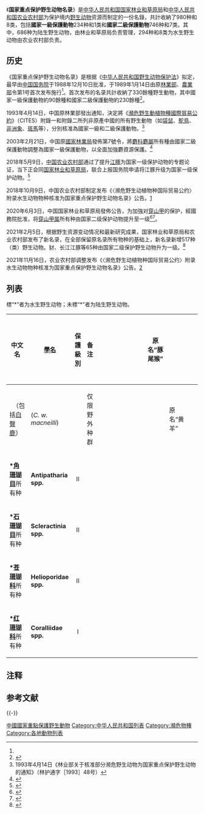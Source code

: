 {{Expand language|en|page=List of endangered and protected species of China}}
《'''国家重点保护野生动物名录'''》是[[中华人民共和国|中华人民共和国]][[国家林业和草原局|国家林业和草原局]]和[[中华人民共和国农业农村部|中华人民共和国农业农村部]]为保护境内[[野生动物|野生动物]]资源而制定的一份名錄，共計收納了980种和8类，包括'''國家一級保護動物'''234种和1类和'''國家二級保護動物'''746种和7类。其中，686种为陆生野生动物，由林业和草原局负责管理，294种和8类为水生野生动物由农业农村部负责。

==历史==
《国家重点保护野生动物名录》是根据《[[中华人民共和国野生动物保护法|中华人民共和国野生动物保护法]]》拟定{{NoteTag|《中华人民共和国野生动物保护法》（1988年11月8日通过，1989年3月1日起施行）第二章第九条：“国家对珍贵、濒危的野生动物实行重点保护。国家重点保护的野生动物分为一级保护野生动物和二级保护野生动物。国家重点保护的野生动物名录及其调整，由国务院野生动物行政主管部门制定，报国务院批准公布。”<ref>{{cite web |title=中华人民共和国野生动物保护法（1988年11月8日第七届全国人民代表大会常务委员会第四次会议通过，根据2004年8月28日第十届全国人民代表大会常务委员会第十一次会议《关于修改<中华人民共和国野生动物保护法>的决定》修正） |url=http://www.gov.cn/gongbao/content/2005/content_63260.htm |website=中华人民共和国中央人民政府 |date=2005-01-10 |accessdate=2020-08-08 |archive-date=2020年5月10日 |archive-url=https://web.archive.org/web/20200510212105/http://www.gov.cn/gongbao/content/2005/content_63260.htm |dead-url=no }}</ref>}}，最早由[[中华人民共和国国务院|中国国务院]]于1988年12月10日批准，于1989年1月14日由原[[中華人民共和國林業部|林業部]]、[[中華人民共和國農業部|農業部]]令第1号首次发布施行<ref name=名录/>。首次发布的名录共計收納了330餘種野生動物，其中國家一級保護動物約90餘種和國家二級保護動物約230餘種<ref name=名录>{{cite web |author1=中华人民共和国林业部, 中华人民共和国农业部 |title='''国家重点保护野生动物名录''' |url=http://www.forestry.gov.cn/main/3954/content-1063883.html |website=国家林业和草原局政府网 |date=2018-01-04 |accessdate=2020-08-09 |archive-date=2020-08-12 |archive-url=https://web.archive.org/web/20200812135549/http://www.forestry.gov.cn/main/3954/content-1063883.html |dead-url=no }}</ref>。

1993年4月14日，中国原林業部發出通知，決定將《[[瀕危野生動植物種國際貿易公約|瀕危野生動植物種國際貿易公約]]》（CITES）附錄一和附錄二所列非原產中國的所有野生動物（如[[袋鼠|袋鼠]]、[[鴕鳥|鴕鳥]]、[[非洲象|非洲象]]、[[斑馬|斑馬]]等），分別核准為國家一級和二級保護動物。<ref>1993年4月14日《林业部关于核准部分濒危野生动物为国家重点保护野生动物的通知》（林护通字［1993］48号）</ref>

2003年2月21日，中国原[[國家林業局|國家林業局]]發佈第7號令，將[[麝科|麝科]][[麝屬|麝屬]]所有種由國家二級保護動物調整為國家一級保護動物，以全面加強麝資源保護。<ref>{{cite web |url=http://www.forestry.gov.cn//uploadfile/history/zrbh20071105454.htm |title=国家林业局令第7号 |date=2007-11-05 |archive-url=https://web.archive.org/web/20170118094808/http://www.forestry.gov.cn/uploadfile/history/zrbh20071105454.htm |archive-date=2017-01-18 |accessdate=2012-11-23 |dead-url=no }}</ref>

2018年5月9日，[[中华人民共和国农业农村部|中国农业农村部]]通过了提升[[江豚|江豚]]为国家一级保护动物的专题论证，当下正会同[[国家林业和草原局|国家林业和草原局]]，联合上报国务院申请将江豚升级为国家一级保护动物。<ref>{{cite web |title=对十三届全国人大一次会议第3998号建议的答复（农办议〔2018〕286号） |url=http://www.moa.gov.cn/govpublic/CJB/201810/t20181018_6161008.htm |website=中华人民共和国农业农村部 |date=2018-10-18 |accessdate=2020-08-08 |archive-date=2020-08-21 |archive-url=https://web.archive.org/web/20200821175518/http://www.moa.gov.cn/govpublic/CJB/201810/t20181018_6161008.htm |dead-url=no }}</ref>

2018年10月9日，中国农业农村部制定发布《〈濒危野生动植物种国际贸易公约〉附录水生动物物种核准为国家重点保护野生动物名录》公告。[http://www.moa.gov.cn/nybgb/2018/201811/201901/t20190102_6165921.htm] {{Wayback|url=http://www.moa.gov.cn/nybgb/2018/201811/201901/t20190102_6165921.htm |date=20220118215448 }}

2020年6月3日，中国国家林业和草原局發佈公告，为加強对[[穿山甲|穿山甲]]的保护，經國務院批准，将[[穿山甲属|穿山甲属]]所有种由国家二级保护动物提升至一级<ref>{{cite web |title=国家林业和草原局公告（2020年第12号） |url=http://www.forestry.gov.cn/main/72/20200605/141226066456941.html |website=国家林业和草原局政府网 |date=2020-06-05 |accessdate=2020-08-12 |archive-date=2020-08-21 |archive-url=https://web.archive.org/web/20200821181034/http://www.forestry.gov.cn/main/72/20200605/141226066456941.html |dead-url=no }}</ref><ref>{{cite web |title=穿山甲由国家二级保护动物提升至一级 |url=http://www.xinhuanet.com/2020-06/05/c_1126078309.htm |website=新华网 |date=2020-06-05 |accessdate=2020-08-12 |archive-date=2020-08-07 |archive-url=https://web.archive.org/web/20200807183428/http://www.xinhuanet.com/2020-06/05/c_1126078309.htm |dead-url=no }}</ref>。

2021年2月5日，根据野生资源变动情况和最新研究成果，国家林业和草原局和农业农村部发布了新名录，在全部保留原名录所有物种的基础上，新名录新增517种（类）野生动物。豺、长江江豚等65种由国家二级保护野生动物升为一级。<ref>{{cite web |title=新国家重点保护野生动物名录公布 |url=http://www.forestry.gov.cn/main/3957/20210205/153020834857061.html |website=国家林业和草原局政府网 |accessdate=2021-03-06 |archive-date=2021-05-09 |archive-url=https://web.archive.org/web/20210509100701/http://www.forestry.gov.cn/main/3957/20210205/153020834857061.html |dead-url=no }}</ref>

2021年11月16日，农业农村部调整发布《〈濒危野生动植物种国际贸易公约〉附录水生动物物种核准为国家重点保护野生动物名录》公告。[http://www.moa.gov.cn/govpublic/YYJ/202112/t20211206_6383854.htm] {{Wayback|url=http://www.moa.gov.cn/govpublic/YYJ/202112/t20211206_6383854.htm |date=20211206132258 }}

== 列表 ==
標“*”者为水生野生动物；未標“*”者为陆生野生动物。
{| class="wikitable" 
|-align=center
!中文名||[[學名|學名]]||保護級別||备注
{{Protect_classis |脊索动物门|Chordata}}
{{Protect_classis |哺乳綱|Mammalia}}
{{Protect_ordo |靈長目|Primates}}||
{{Protect_familia |懶猴科|Lorisidae}}||
{{Protect_species|蜂猴|Nycticebus bengalensis|Ⅰ}}||
{{Protect_species|倭蜂猴|Nycticebus pygmaeus|Ⅰ}}||
{{Protect_familia |猴科|Cercopithecidae}}||
{{Protect_species |短尾猴|Macaca arctoides |Ⅱ}}||
{{Protect_species |熊猴|Macaca assamensis|Ⅱ}}||
{{Protect_species |臺灣猴|Macaca cyclopis|Ⅰ}}||
{{Protect_species |北豚尾猴|Macaca leonina|Ⅰ}}||原名“豚尾猴”
{{Protect_species |白颊猕猴|Macaca leucogenys|Ⅱ}}||
{{Protect_species |獼猴|Macaca mulatta|Ⅱ}}||
{{Protect_species |藏南猕猴|Macaca munzala|Ⅱ}}||
{{Protect_species |藏酋猴|Macaca thibetana|Ⅱ}}||
{{Protect_species |喜山长尾叶猴|Semmopithecus schistaceus|Ⅰ}}||
{{Protect_species |印支灰叶猴|Trachypithecus crepusculus|Ⅰ}}||
{{Protect_species |黑叶猴|Trachypithecus francoisi|Ⅰ}}||
{{Protect_species |菲氏叶猴|Trachypithecus phayrei|Ⅰ}}||
{{Protect_species |戴帽叶猴|Trachypithecus pileatus|Ⅰ}}||
{{Protect_species |白头叶猴|Trachypithecus leucocephalus|Ⅰ}}||
{{Protect_species |肖氏乌叶猴|Trachypithecus shortridgei|Ⅰ}}||
{{Protect_species |北豚尾猴|Macaca leonina|Ⅰ}}||
{{Protect_species|滇金絲猴|Rhinopithecus bieti|Ⅰ}}||
{{Protect_species|黔金絲猴|Rhinopithecus brelichi|Ⅰ}}||
{{Protect_species|川金絲猴|Rhinopithecus roxellana|Ⅰ}}||
{{Protect_species|怒江金絲猴|Rhinopithecus strykeri|Ⅰ}}||
{{Protect_familia |長臂猿科|Hylobatidae}}||
{{Protect_species|西白眉长臂猿|Hoolock hoolock|Ⅰ}}||
{{Protect_species|东白眉长臂猿|Hoolock leuconedys|Ⅰ}}||
{{Protect_species|高黎贡白眉长臂猿|Hoolock tianxing|Ⅰ}}||
{{Protect_species|白掌长臂猿|Hylobates lar|Ⅰ}}||
{{Protect_species|西黑冠长臂猿|Nomascus concolor|Ⅰ}}||
{{Protect_species|东黑冠长臂猿|Nomascus nasutus|Ⅰ}}||
{{Protect_species|海南长臂猿|Nomascus hainanus|Ⅰ}}||
{{Protect_species|北白颊长臂猿|Nomascus leucogenys|Ⅰ}}||
{{Protect_ordo |鱗甲目|Pholidota}}||
{{Protect_familia |鯪鯉科|Manidae}}||
{{Protect_species|印度穿山甲|Manis crassicaudata|Ⅰ}}||
{{Protect_species|马来穿山甲|Manis javanica|Ⅰ}}||
{{Protect_species|穿山甲|Manis pentadactyla|Ⅰ}}||
{{Protect_ordo |食肉目|Carnivora}}||
{{Protect_familia |犬科|Canidae}}||
{{Protect_species |狼|Canis lupus|Ⅱ}}||
{{Protect_species |亚洲胡狼|Canis aureus|Ⅱ}}||
{{Protect_species |豺|Cuon alpinus|Ⅰ}}||
{{Protect_species |貉|Nyctereutes procyonides|Ⅱ}}||仅限野外种群
{{Protect_species |沙狐|Vulpes corsac|Ⅱ}}||
{{Protect_species |藏狐|Vulpes ferrilata|Ⅱ}}||
{{Protect_species |赤狐|Vulpes vulpes|Ⅱ}}||
{{Protect_familia |熊科|Ursidae}}||
{{Protect_species |懒熊|Melursus ursinus|Ⅱ}}||
{{Protect_species |馬來熊|Helarctos malayanus|Ⅰ}}||
{{Protect_species |棕熊|Ursus arctos|Ⅱ}}||
{{Protect_species |黑熊|Ursus thibetanus|Ⅱ}}||
{{Protect_familia |大熊貓科|Ailuropodidae}}||
{{Protect_species |大熊貓|Ailuropoda melanoleuca|Ⅰ}}||
{{Protect_familia |小熊猫科|Ailuridar}}||
{{Protect_species |小熊貓|Ailurus fulgens|Ⅱ}}||
{{Protect_familia |鼬科|Mustelidae}}||
{{Protect_species |黃喉貂|Martes flavigula|Ⅱ}}||
{{Protect_species |石貂|Martes foina|Ⅱ}}||
{{Protect_species |紫貂|Martes zibellina|Ⅰ}}||
{{Protect_species |貂熊|Gulo gulo|Ⅰ}}||
{{Protect_speciesf |小爪水獺|Aonyx cinerea|Ⅱ}}||
{{Protect_speciesf |水獺|Lutra lutra|Ⅱ}}||
{{Protect_speciesf |江獭|Lutrongale perspicillata|Ⅱ}}||
{{Protect_familia |靈貓科|Viverridae}}||
{{Protect_species |大斑灵猫|Viverra megaspila|Ⅰ}}||
{{Protect_species |大靈貓|Viverra zibetha|Ⅰ}}||
{{Protect_species |小靈貓|Viverricula indica|Ⅰ}}||
{{Protect_species |椰子貓|Paradoxurus hermaphroditus|Ⅱ}}||
{{Protect_species |熊狸|Arctictis binturong|Ⅰ}}||
{{Protect_species |小齿狸|Arctogalidia trivigata|Ⅰ}}||
{{Protect_species |缟灵猫|Chrotogale owstoni|Ⅰ}}||
{{Protect_familia |林狸科|Prionodontidae}}||
{{Protect_species |斑林狸|Prionodon pardicolor|Ⅱ}}||
{{Protect_familia |貓科|Felidae}}||
{{Protect_species |荒漠貓|Felis bieti|Ⅰ}}||
{{Protect_species |叢林貓|Felis chaus|Ⅰ}}||
{{Protect_species |草原斑猫|Felis silvestris|Ⅱ}}||
{{Protect_species |漁貓|Felis viverrinus|Ⅱ}}||
{{Protect_species |兔猻|Otocolobus manul|Ⅱ}}||
{{Protect_species |猞猁|Lynx lynx|Ⅱ}}||
{{Protect_species |云猫|Pardofelis marmorata|Ⅱ}}||
{{Protect_species |金貓|Pardofelis temminckii|Ⅰ}}||
{{Protect_species |豹猫|Prionailurus bengalensis|Ⅱ}}||
{{Protect_species |雲豹|Neofelis nebulosa|Ⅰ}}||
{{Protect_species |豹|Panthera pardus|Ⅰ}}||
{{Protect_species |虎|Panthera tigris|Ⅰ}}||
{{Protect_species |雪豹|Panthera uncia|Ⅰ}}||
{{Protect_familia |海狮科|Otariidae}}||
{{Protect_speciesf |北海狗|Callorhinus ursinus|Ⅱ}}||
{{Protect_speciesf |北海狮|Eumetonpias jubatus|Ⅱ}}||
{{Protect_familia |海豹科|Otariidae}}||
{{Protect_speciesf |西太平洋斑海豹|Phoca largha|Ⅰ}}||原名“斑海豹”
{{Protect_speciesf |髯海豹|Erignathus barbatus|Ⅱ}}||
{{Protect_speciesf |环海豹|Pusa hispida|Ⅱ}}||
{{Protect_ordo |長鼻目|Proboscidea}}||
{{Protect_familia |象科|Elephantidae}}||
{{Protect_species |亞洲象|Elephas maximus|Ⅰ}}||
{{Protect_ordo |奇蹄目|Perissodactyla}}||
{{Protect_familia |馬科|Equidae}}||
{{Protect_species |普氏野马|Equus ferus|Ⅰ}}||原名“野马”
{{Protect_species |蒙古野驢|Equus hemionus|Ⅰ}}||
{{Protect_species |藏野驢|Equus kiang|Ⅰ}}||原名“西藏野驴”
{{Protect_ordo |偶蹄目|Artiodactyla}}||
{{Protect_familia |骆驼科|Camelidae}}||原名“駝科”
{{Protect_species |野駱駝|Camelus ferus|Ⅰ}}||
{{Protect_familia |鼷鹿科|Tragulidae}}||
{{Protect_species |威氏鼷鹿|Tragulus williamsoni|Ⅰ}}||原名“鼷鹿”
{{Protect_familia |麝科|Moschidae}}||
{{Protect_species |安徽麝|Moschus anhuiensis|Ⅰ}}||
{{Protect_species |林麝|Moschus berezovskii|Ⅰ}}||
{{Protect_species |马麝|Moschus chrysogaster|Ⅰ}}||
{{Protect_species |黑麝|Moschus fuscus|Ⅰ}}||
{{Protect_species |喜马拉雅麝|Moschus leucogaster|Ⅰ}}||
{{Protect_species |原麝|Moschus moschiferus|Ⅰ}}||
{{Protect_familia |鹿科|Cervidae}}||
{{Protect_species |獐|Hydropotes inermis|Ⅱ}}||原名“河麂”
{{Protect_species |黑麂|Muntiacus crinifrons|Ⅰ}}||
{{Protect_species |贡山麂|Muntiacus gongshanesis|Ⅱ}}||
{{Protect_species |海南麂|Muntiacus nigripes|Ⅱ}}||
{{Protect_species |豚鹿|Cervus porcinus|Ⅰ}}||
{{Protect_species |水鹿|Cervus equinus|Ⅱ}}||
{{Protect_species |梅花鹿|Cervus nippon|Ⅰ}}||仅限野外种群
{{Protect_species |马鹿|Cervus canadensis|Ⅱ}}||仅限野外种群
{{Protect_species |西藏马鹿|Cervus wallichii|Ⅰ}}||
|-
|  （包括[[白臀鹿|白臀鹿]]）||(''C. w. macneilli'')||
{{Protect_species |塔里木马鹿|Cervus yarkandensis|Ⅰ}}||仅限野外种群
{{Protect_species |坡鹿|Panolia siamensis|Ⅰ}}||
{{Protect_species |白唇鹿|Przewalskium albirostris|Ⅰ}}||
{{Protect_species |麋鹿|Elaphurus davidianus|Ⅰ}}||
{{Protect_species |毛冠鹿|Elaphurus davidianus|Ⅱ}}||
{{Protect_species |駝鹿|Alces alces|Ⅰ}}||
{{Protect_familia |牛科|Bovidae}}||
{{Protect_species |野牛|Bos gaurus|Ⅰ}}||
{{Protect_species |爪哇野牛|Bos javanicus|Ⅰ}}||
{{Protect_species |野牦牛|Bos mutus|Ⅰ}}||
{{Protect_species |蒙原羚|Procapra gutturosa|Ⅰ}}||原名“黄羊”
{{Protect_species |藏原羚|Procapra picticaudata|Ⅱ}}||
{{Protect_species |普氏原羚|Procapra przewalskii|Ⅰ}}||
{{Protect_species |鵝喉羚|Gazella subgutturosa|Ⅱ}}||
{{Protect_species |藏羚|Pantholops hodgsoni|Ⅰ}}||
{{Protect_species |高鼻羚羊|Saiga tatarica|Ⅰ}}||
{{Protect_species |秦岭羚牛|Budorcas bedfordi|Ⅰ}}||
{{Protect_species |四川羚牛|Budorcas tibetanus|Ⅰ}}||
{{Protect_species |不丹羚牛|Budorcas whitei|Ⅰ}}||
{{Protect_species |贡山羚牛|Budorcas taxicolor|Ⅰ}}||
{{Protect_species |赤斑羚|Naemorhedus baileyi|Ⅰ}}||
{{Protect_species |长尾斑羚|Naemorhedus caudatus|Ⅱ}}||
{{Protect_species |缅甸斑羚|Naemorhedus evansi|Ⅱ}}||
{{Protect_species |喜马拉雅斑羚|Naemorhedus goral|Ⅰ}}||
{{Protect_species |中华斑羚|Naemorhedus griseus|Ⅱ}}||
{{Protect_species |塔爾羊|Hemitragus jemlahicus|Ⅰ}}||
{{Protect_species |北山羊|Capra sibirica|Ⅱ}}||
{{Protect_species |岩羊|Pseudois nayaur|Ⅱ}}||
{{Protect_species |阿尔泰盘羊|Ovis ammon|Ⅱ}}||
{{Protect_species |哈萨克盘羊|Ovis collium|Ⅱ}}||
{{Protect_species |戈壁盘羊|Ovis darwini|Ⅱ}}||
{{Protect_species |西藏盘羊|Ovis hodgsoni|Ⅰ}}||
{{Protect_species |天山盘羊|Ovis karelini|Ⅱ}}||
{{Protect_species |帕米尔盘羊|Ovis polii|Ⅱ}}||
{{Protect_species |中华鬣羚|Capricornis milneedwardsii|Ⅱ}}||
{{Protect_species |红鬣羚|Capricornis rubidus|Ⅱ}}||
{{Protect_species |台湾鬣羚|Capricornis swinhoei|Ⅰ}}||
{{Protect_species |喜马拉雅鬣羚|Capricornis thar|Ⅰ}}||
{{Protect_ordo |嚙齒目|Rodentia}}||
{{Protect_familia |河狸科|Castoridae}}||
{{Protect_species |河狸|Castor fiber|Ⅰ}}||
{{Protect_familia |松鼠科|Sciuridae}}||
{{Protect_species |巨松鼠|Ratufa bicolor|Ⅱ}}||
{{Protect_ordo |兔形目|Lagomorpha}}||
{{Protect_familia |鼠兔科|Ochotonidae}}||
{{Protect_species |贺兰山鼠兔|Ochotona argentata|Ⅱ}}||
{{Protect_species |伊犁鼠兔|Ochotona iliensis|Ⅱ}}||
{{Protect_familia |兔科|Leporidae}}||
{{Protect_species |粗毛兔|Caprolagus hispidus|Ⅱ}}||
{{Protect_species |海南兔|Lepus hainanus|Ⅱ}}||
{{Protect_species |雪兔|Lepus timidus|Ⅱ}}||
{{Protect_species |塔里木兔|Lepus yarkandensis|Ⅱ}}||
{{Protect_ordo |海牛目|Sirenia}}||
{{Protect_familia |儒艮科|Dugongidae}}||
{{Protect_speciesf |儒艮|Dugong dugong|Ⅰ}}||
{{Protect_ordo |鯨目|Cetacea}}||
{{Protect_familia |露脊鲸科|Balaenidae}}||
{{Protect_speciesf |北太平洋露脊鲸|Eubalaena japonica|Ⅰ}}||
{{Protect_familia |灰鲸科|Eschrichtiidae}}||
{{Protect_speciesf |北太平洋露脊鲸|Eschrichtius robustus|Ⅰ}}||
{{Protect_familia |须鲸科|Baleanopteridae}}||
{{Protect_speciesf |蓝鲸|Baleanoptera musculus|Ⅰ}}||
{{Protect_speciesf |小须鲸|Baleanoptera acutorostrata|Ⅰ}}||
{{Protect_speciesf |塞鲸|Baleanoptera borealis|Ⅰ}}||
{{Protect_speciesf |布氏鲸|Baleanoptera edeni|Ⅰ}}||
{{Protect_speciesf |大村鲸|Baleanoptera omurai|Ⅰ}}||
{{Protect_speciesf |长须鲸|Baleanoptera physalus|Ⅰ}}||
{{Protect_speciesf |大翅鲸|Baleanoptera novaeangliae|Ⅰ}}||
{{Protect_familia |白鱀豚科|Lipotidae}}||
{{Protect_speciesf |白鱀豚|Lipotes vexillifer|Ⅰ}}||
{{Protect_familia |恒河豚科|Platanistidae}}||
{{Protect_speciesf |恒河豚|Platanista gangetica|Ⅰ}}||
{{Protect_familia |海豚科|Delphinidae}}||
{{Protect_speciesf |中華白海豚|Sousa chinensis|Ⅰ}}||
{{Protect_speciesf |糙齿海豚|Steno bredanensis|Ⅱ}}||
{{Protect_speciesf |热带点斑原海豚|Stenella attenuata|Ⅱ}}||
{{Protect_speciesf |条纹原海豚|Stenella coeruleoalba|Ⅱ}}||
{{Protect_speciesf |飞旋原海豚|Stenella longirostris|Ⅱ}}||
{{Protect_speciesf |长喙真海豚|Delphinus capensis|Ⅱ}}||
{{Protect_speciesf |真海豚|Delphinus delphis|Ⅱ}}||
{{Protect_speciesf |印太瓶鼻海豚|Tursiops aduncus|Ⅱ}}||
{{Protect_speciesf |瓶鼻海豚|Tursiops truncatus|Ⅱ}}||
{{Protect_speciesf |弗氏海豚|Lagenodelphis hosei|Ⅱ}}||
{{Protect_speciesf |里氏海豚|Grampus griseus|Ⅱ}}||
{{Protect_speciesf |太平洋斑纹海豚|Lagenorhynchus obliquidens|Ⅱ}}||
{{Protect_speciesf |瓜头鲸|Peponocephala electra|Ⅱ}}||
{{Protect_speciesf |虎鲸|Orcinus orca|Ⅱ}}||
{{Protect_speciesf |伪虎鲸|Pseudorca crassidens|Ⅱ}}||
{{Protect_speciesf |小虎鲸|Feresa attenuata|Ⅱ}}||
{{Protect_speciesf |短肢领航鲸|Globicephala macrorhynchus|Ⅱ}}||
{{Protect_familia |鼠海豚科|Phocoenidae}}||
{{Protect_speciesf |长江江豚|Neophocaena asiaeorientalis|Ⅰ}}||
{{Protect_speciesf |东亚江豚|Neophocaena sunameri|Ⅱ}}||
{{Protect_speciesf |印太江豚|Neophocaena phocaenoides|Ⅱ}}||
{{Protect_familia |抹香鲸科|Physeteridae}}||
{{Protect_speciesf |抹香鲸|Physeter macrocephalus|Ⅰ}}||
{{Protect_speciesf |小抹香鲸|Kogia breviceps|Ⅱ}}||
{{Protect_speciesf |侏抹香鲸|Kogia sima|Ⅱ}}||
{{Protect_familia |喙鲸科|Ziphidae}}||
{{Protect_speciesf |鹅喙鲸|Kogia cavirostris|Ⅱ}}||
{{Protect_speciesf |柏氏中喙鲸|Mesoplodon densirostris|Ⅱ}}||
{{Protect_speciesf |银杏齿中喙鲸|Mesoplodon ginkgodens|Ⅱ}}||
{{Protect_speciesf |小中喙鲸|Mesoplodon peruvianus|Ⅱ}}||
{{Protect_speciesf |贝氏喙鲸|Berardius bairdii|Ⅱ}}||
{{Protect_speciesf |朗氏喙鲸|Indopacetus pecificus|Ⅱ}}||
{{Protect_classis |鳥綱|Aves}}
{{Protect_ordo |雞形目|Galliformes}}||
{{Protect_familia |雉科|Phasianidae}}||
{{Protect_species |环颈山鹧鸪|Arborophila torqueola|Ⅱ}}||
{{Protect_species |四川山鷓鴣|Arborophila rufipectus|Ⅰ}}||
{{Protect_species |红喉山鹧鸪|Arborophila rufogularis|Ⅱ}}||
{{Protect_species |白眉山鹧鸪|Arborophila gingica|Ⅱ}}||
{{Protect_species |白颊山鹧鸪|Arborophila atrogularis|Ⅱ}}||
{{Protect_species |褐胸山鹧鸪|Arborophila brunneopectus|Ⅱ}}||
{{Protect_species |红胸山鹧鸪|Arborophila mandellii|Ⅱ}}||
{{Protect_species |台湾山鹧鸪|Arborophila crudigularis|Ⅰ}}||
{{Protect_species |海南山鷓鴣|Arborophila ardens|Ⅰ}}||
{{Protect_species |绿脚树鹧鸪|Tropicoperdix chloripus|Ⅱ}}||
{{Protect_species |花尾榛鸡|Tetrastes bonasia|Ⅱ}}||
{{Protect_species |斑尾榛鸡|Tetrastes sewerzowi|Ⅰ}}||
{{Protect_species |镰翅鸡|Falcipennis falcipennis|Ⅱ}}||
{{Protect_species |松鸡|Tetrao urogallus|Ⅱ}}||
{{Protect_species |黑嘴松鸡|Tetrao urogalloides|Ⅰ}}||原名“细嘴松鸡”
{{Protect_species |黑琴鸡|Lyrurus tetrix|Ⅰ}}||
{{Protect_species |岩雷鸟|Lagopus muta|Ⅱ}}||
{{Protect_species |柳雷鸟|Lagopus lagopus|Ⅱ}}||
{{Protect_species |红喉雉鹑|Tetraophasis obscurus|Ⅰ}}||
{{Protect_species |黄喉雉鹑|Tetraophasis szechenyii|Ⅰ}}||
{{Protect_species |暗腹雪鸡|Tetraogallus himalayensis|Ⅱ}}||
{{Protect_species |藏雪鸡|Tetraogallus tibetanus|Ⅱ}}||
{{Protect_species |阿尔泰雪鸡|Tetraogallus altaicus|Ⅱ}}||
{{Protect_species |大石鸡|Alectoris magna|Ⅱ}}||
{{Protect_species |血雉|Ithaginis cruentus|Ⅱ}}||
{{Protect_species |黑頭角雉|Tragopan melanocephalus|Ⅰ}}||
{{Protect_species |紅胸角雉|Tragopan satyra|Ⅰ}}||
{{Protect_species |灰腹角雉|Tragopan blythii|Ⅰ}}||
{{Protect_species |紅腹角雉|Tragopan temminckii|Ⅱ}}||
{{Protect_species |黃腹角雉|Tragopan caboti|Ⅰ}}||
{{Protect_species |原雞|Gallus gallus|Ⅱ}}||
{{Protect_species |勺雞|Pucrasia macrolopha|Ⅱ}}||
{{Protect_species |棕尾虹雉|Lophophorus impejanus|Ⅰ}}||
{{Protect_species |白尾梢虹雉|Lophophorus sclateri|Ⅰ}}||
{{Protect_species |绿尾虹雉|Lophophorus lhuysii|Ⅰ}}||
{{Protect_species |红原鸡|Gallus gallus|Ⅱ}}||原名“原鸡”
{{Protect_species |黑鹇|Lophura leucomelana|Ⅱ}}||
{{Protect_species |白鹇|Lophura nycthemera|Ⅱ}}||
{{Protect_species |蓝腹鹇|Lophura swinhoii|Ⅰ}}||原名“蓝鹇”
{{Protect_species |白马鸡|Crossoptilon crossoptilon|Ⅱ}}||
{{Protect_species |藏馬雞|Crossoptilon harmani|Ⅱ}}||
{{Protect_species |褐馬雞|Crossoptilon mantchuricum|Ⅰ}}||
{{Protect_species |藍馬雞|Crossoptilon aurtun|Ⅱ}}||
{{Protect_species |白頸長尾雉|Syrmaticus ewllioti|Ⅰ}}||
{{Protect_species |黑頸長尾雉|Syrmaticus humiae|Ⅰ}}||
{{Protect_species |黑長尾雉|Syrmaticus mikado|Ⅰ}}||
{{Protect_species |白冠長尾雉|Syrmaticus reevesii|Ⅰ}}||
{{Protect_species |红腹锦鸡|Chrysolophus pictus|Ⅱ}}||
{{Protect_species |白腹锦鸡|Chrysolophus amherstiae|Ⅱ}}||
{{Protect_species |灰孔雀雉|Polyplectron bicalcaratum|Ⅰ}}||
{{Protect_species |海南孔雀雉|Polyplectron katsumatae|Ⅰ}}||
{{Protect_species |綠孔雀|Pavo muticus|Ⅰ}}||
{{Protect_ordo |雁形目|Anseriformes}}||
{{Protect_familia |鴨科|Anatidae}}||
{{Protect_species |栗树鸭|Dendrocygna javanica|Ⅱ}}||
{{Protect_species |鸿雁|Anser cygnoid|Ⅱ}}||
{{Protect_species |白額雁|Anser albifrons|Ⅱ}}||
{{Protect_species |小白額雁|Anser erythropus|Ⅱ}}||
{{Protect_species |紅胸黑雁|Branta ruficollis|Ⅱ}}||
{{Protect_species |疣鼻天鹅|Cygnus olor|Ⅱ}}||
{{Protect_species |小天鹅|Cygnus columbianus|Ⅱ}}||
{{Protect_species |大天鹅|Cygnus cygnus|Ⅱ}}||
{{Protect_species |鴛鴦|Aix galericulata|Ⅱ}}||
{{Protect_species |棉凫|Nettapus coromandelianus|Ⅱ}}||
{{Protect_species |花脸鸭|Sibirionetta formosa|Ⅱ}}||
{{Protect_species |云石斑鸭|Marmaronetta angustirostris|Ⅱ}}||
{{Protect_species |青头潜鸭|Aythya baeri|Ⅰ}}||
{{Protect_species |斑头秋沙鴨|Mergellus albellus|Ⅱ}}||
{{Protect_species |中華秋沙鴨|Mergus squamatus|Ⅰ}}||
{{Protect_species |白头硬尾鸭|Oxyura leucocephala|Ⅰ}}||
{{Protect_species |白翅栖鸭|Asarcornis scutulata|Ⅱ}}||
{{Protect_ordo |鸊鷉目|Podicipediformes}}||
{{Protect_familia |鸊鷉科|Podicipedidae}}||
{{Protect_species |赤頸鸊鷉|Podiceps grisegena|Ⅱ}}||
{{Protect_species |角鸊鷉|Podiceps auritus|Ⅱ}}||
{{Protect_species |黑頸鸊鷉|Podiceps nigricollis|Ⅱ}}||
{{Protect_ordo |鴿形目|Columbiformes}}||
{{Protect_familia |沙雞科|Pteroclididae}}||
{{Protect_species |黑腹沙雞|Pterocles orientalis|Ⅱ}}||
{{Protect_familia |鳩鴿科|Columbidae}}||
{{Protect_species |中亚鸽|Columba eversmanni|Ⅱ}}||
{{Protect_species |斑尾林鸽|Columba palumbus|Ⅱ}}||
{{Protect_species |紫林鸽|Columba punicea|Ⅱ}}||
{{Protect_species |斑尾鹃鸠|Macropygia unchall|Ⅱ}}||
{{Protect_species |菲律宾鹃鸠|Macropygia tenuirostris|Ⅱ}}||
{{Protect_species |小鹃鸠|Macropygia ruficeps|Ⅰ}}||原名“棕头鹃鸠”
{{Protect_species |橙胸绿鸠|Treron bicinctus|Ⅱ}}||
{{Protect_species |灰头绿鸠|Treron pompadora|Ⅱ}}||
{{Protect_species |厚嘴绿鸠|Treron curvirostra|Ⅱ}}||
{{Protect_species |黄脚绿鸠|Treron phoenicopterus|Ⅱ}}||
{{Protect_species |针尾绿鸠|Treron apicauda|Ⅱ}}||
{{Protect_species |楔尾绿鸠|Treron sphenurus|Ⅱ}}||
{{Protect_species |红翅绿鸠|Treron sieboldii|Ⅱ}}||
{{Protect_species |红顶绿鸠|Treron formosae|Ⅱ}}||
{{Protect_species |黑頦果鳩|Ptilinopus leclancheri|Ⅱ}}||
{{Protect_species |绿皇鸠|Ducula aenea|Ⅱ}}||
{{Protect_species |山皇鸠|Ducula badia|Ⅱ}}||
{{Protect_ordo |沙鸡目|Pterocliformes}}||
{{Protect_familia |沙雞科|Pteroclididae}}||
{{Protect_species |黑腹沙雞|Pterocles orientalis|Ⅱ}}||
{{Protect_ordo |夜鹰目|Caprimulgiformes}}||
{{Protect_familia |蛙口夜鹰科|Podargidae}}||
{{Protect_species |黑顶蛙口夜鹰|Batrachostomus hodgsoni|Ⅱ}}||
{{Protect_familia |凤头雨燕科|Hemiprocnidae}}||
{{Protect_species |凤头雨燕|Hemiprocne coronata|Ⅱ}}||
{{Protect_familia |雨燕科|Apodidae}}||
{{Protect_species |爪哇金丝雨燕|Aerodramus fuciphagus|Ⅱ}}||
{{Protect_species |灰喉针尾雨燕|Hirundapus cochinchinensis|Ⅱ}}||
{{Protect_ordo |鵑形目|Cuculiformes}}||
{{Protect_familia |杜鵑科|Cuculidae}}||
{{Protect_species |褐翅鸦鹃|Centropus fuciphagus|Ⅱ}}||
{{Protect_species |小鸦鹃|Centropus bengalensis|Ⅱ}}||
{{Protect_ordo |鴇形目|Otidiformes}}||
{{Protect_familia |鴇科|Otidae}}||
{{Protect_species |鴇|Otis tarda|Ⅰ}}||
{{Protect_species |波斑鸨|Chlamydotis macqueenii|Ⅰ}}||
{{Protect_species |小鸨|Tetrax tetrax|Ⅰ}}||
{{Protect_ordo |鶴形目|Gruiformes}}||
{{Protect_familia |秧雞科|Rallidae}}||
{{Protect_species |花田雞|Coturnicops exquisitus|Ⅱ}}||
{{Protect_species |長腳秧雞|Crex crex|Ⅱ}}||
{{Protect_species |棕背田鸡|Zapornia bicolor|Ⅱ}}||
{{Protect_species |姬田雞|Zapornia parva|Ⅱ}}||
{{Protect_species |斑胁田鸡|Zapornia paykullii|Ⅱ}}||
{{Protect_species |紫水鸡|Porphyrio porphyrio|Ⅱ}}||
{{Protect_familia |鶴科|Gruidae}}||
{{Protect_species |白鶴|Grus leucogeranus|Ⅰ}}||
{{Protect_species |沙丘鶴|Grus canadensis|Ⅱ}}||
{{Protect_species |白枕鶴|Grus vipio|Ⅱ}}||
{{Protect_species |赤頸鶴|Grus antigone|Ⅰ}}||
{{Protect_species |蓑羽鶴|Anthropoides virgo|Ⅱ}}||
{{Protect_species |丹頂鶴|Grus japonensis|Ⅰ}}||
{{Protect_species |灰鶴|Grus grus|Ⅱ}}||
{{Protect_species |白頭鶴|Grus monacha|Ⅰ}}||
{{Protect_species |黑頸鶴|Grus nigricollis|Ⅰ}}||
{{Protect_ordo |鴴形目|Charadriiformes}}||
{{Protect_familia |石鸻科|Burhinidae}}||
{{Protect_species |大石鸻|Esacus recurvirostris|Ⅱ}}||
{{Protect_familia |鹮嘴鹬科|Ibidorhynchidae}}||
{{Protect_species |鹮嘴鹬|Ibidorhyncha struthersii|Ⅱ}}||
{{Protect_familia |鸻科|Charadriidae}}||
{{Protect_species |黄颊麦鸡|Vanellus gregarius|Ⅱ}}||
{{Protect_familia |水雉科|Jacanidae}}||
{{Protect_species |水雉|Hydrophasianus chirurgus|Ⅱ}}||
{{Protect_species |铜翅水雉|Metopidius indicus|Ⅱ}}||
{{Protect_familia |鹬科|Scolopacidae}}||
{{Protect_species |林沙锥|Gallinago nemoricola|Ⅱ}}||
{{Protect_species |半蹼鹬|Limnodromus semipalmatus|Ⅱ}}||
{{Protect_species |小杓鹬|Numenius minutus|Ⅱ}}||
{{Protect_species |白腰杓鹬|Numenius arquata|Ⅱ}}||
{{Protect_species |大杓鹬|Numenius madagascariensis|Ⅱ}}||
{{Protect_species |小青脚鹬|Tringa guttifer|Ⅰ}}||
{{Protect_species |翻石鹬|Arenaria interpres|Ⅱ}}||
{{Protect_species |大滨鹬|Calidris tenuirostris|Ⅱ}}||
{{Protect_species |勺嘴鹬|Calidris pygmaea|Ⅰ}}||
{{Protect_species |阔嘴鹬|Calidris falcinellus|Ⅱ}}||
{{Protect_familia |燕鴴科|Glareolidae}}||
{{Protect_species |灰燕鴴|Glareola lactea|Ⅱ}}||
{{Protect_familia |鷗科|Laridae}}||
{{Protect_species |黑嘴鸥|Saundersilarus saundersi|Ⅰ}}||
{{Protect_species |小鷗|Larus minutus|Ⅱ}}||
{{Protect_species |遺鷗|Ichthyaetus relictus|Ⅰ}}||
{{Protect_species |大凤头燕鸥|Thalasseus bergii|Ⅱ}}||
{{Protect_species |中华凤头燕鸥|Thalasseus bernsteini|Ⅰ}}||原名“黑嘴端鳳頭燕鷗”
{{Protect_species |河燕鸥|Sterna aurantia|Ⅰ}}||原名“黃嘴河燕鷗”
{{Protect_species |黑腹燕鸥|Sterna acuticauda|Ⅱ}}||
{{Protect_species |黑浮鷗|Chlidonias niger|Ⅱ}}||
{{Protect_familia |海雀科|Alcidae}}||
{{Protect_species |冠海雀|Synthliboramphus wumizusume|Ⅱ}}||
{{Protect_ordo |鸌形目|Procellariiformes}}||
{{Protect_familia |信天翁科|Diomedeidae}}||
{{Protect_species |黑脚信天翁|Phoebastria nigripes|Ⅰ}}||
{{Protect_species |短尾信天翁|Phoebastria albatrus|Ⅰ}}||
{{Protect_ordo |鸛形目|Ciconiiformes}}||
{{Protect_familia |鸛科|Ciconiidae}}||
{{Protect_species |彩鸛|Mycteria leucocephalus|Ⅰ}}||
{{Protect_species |黑鸛|Ciconia nigra|Ⅰ}}||
{{Protect_species |白鸛|Ciconia ciconia|Ⅰ}}||
{{Protect_species |东方白鸛|Ciconia bayciana|Ⅰ}}||
{{Protect_species |白鸛|Ciconia ciconia|Ⅰ}}||
{{Protect_species |秃鸛|Leptoptilos javanicus|Ⅱ}}||
{{Protect_ordo |鲣鸟目|Suliformes}}||
{{Protect_familia |军舰鸟科|Fregatidae}}||
{{Protect_species |白腹军舰鸟|Fregata andrewsi|Ⅰ}}||
{{Protect_species |黑腹军舰鸟|Fregata minor|Ⅱ}}||
{{Protect_species |白斑军舰鸟|Fregata ariel|Ⅱ}}||
{{Protect_familia |鰹鳥科|Sulidae}}||
{{Protect_species |蓝脸鲣鸟|Sula dactylatra|Ⅱ}}||
{{Protect_species |红脚鲣鸟|Sula sula|Ⅱ}}||
{{Protect_species |褐鲣鸟|Sula leucogaster|Ⅱ}}||
{{Protect_familia |鸕鷀科|Phalacrocoracidae}}||
{{Protect_species |黑頸鸕鷀|Microcarbo niger|Ⅱ}}||
{{Protect_species |海鸕鷀|Phalacrocorax pelagicus|Ⅱ}}||
{{Protect_ordo |鹈形目|Pelecaniformes}}||
{{Protect_familia |鹮科|Threskiornithidae}}||
{{Protect_species |黑头白鹮|Threskiornis melanocephalus|Ⅰ}}||原名“白鹮”
{{Protect_species |白肩黑鹮|Pseudibis davisoni|Ⅰ}}||原名“黑鹮”
{{Protect_species |朱鹮|Nipponia nippon|Ⅰ}}||
{{Protect_species |彩鹮|Plegadis falcinellus|Ⅰ}}||
{{Protect_species |白琵鷺|Platalea leucorodia|Ⅱ}}||
{{Protect_species |黑臉琵鷺|Platalea minor|Ⅰ}}||
{{Protect_familia |鷺科|Ardeidae}}||
{{Protect_species |小葦鳽|Ixbrychus minutus|Ⅱ}}||
{{Protect_species |海南鳽|Gorsachius magnificus|Ⅰ}}||原名“海南虎斑鳽”
{{Protect_species |栗头鳽|Gorsachius goisagi|Ⅱ}}||
{{Protect_species |黑冠鳽|Gorsachius melanolophus|Ⅱ}}||
{{Protect_species |白腹鹭|Ardea insignis|Ⅰ}}||
{{Protect_species |岩鷺|Egretta sacra|Ⅱ}}||
{{Protect_species |黃嘴白鷺|Egretta eulophotes|Ⅰ}}||
{{Protect_familia |鵜鶘科|Pelecanidae}}||
{{Protect_species|白鹈鹕|Pelecanus onocrotalus|Ⅰ}}||
{{Protect_species|斑嘴鹈鹕|Pelecanus philippensis|Ⅰ}}||
{{Protect_species|卷羽鹈鹕|Pelecanus crispus|Ⅰ}}||
{{Protect_ordo |鹰形目|Accipitriformes}}||
{{Protect_familia |鹗科|Pandionidae}}||
{{Protect_species |鹗|Pandion haliaetus|Ⅱ}}||
{{Protect_familia |鷹科|Accipitridae}}||
{{Protect_species |黑翅鸢|Elanus caeruleus|Ⅱ}}||
{{Protect_species |胡兀鷲|Gypaetus barbatus|Ⅰ}}||
{{Protect_species |白兀鹫|Neophron percnopterus|Ⅱ}}||
{{Protect_species |鹃头蜂鹰|Pernis apivorus|Ⅱ}}||
{{Protect_species |凤头蜂鹰|Pernis ptilorhynchus|Ⅱ}}||
{{Protect_species |褐冠鹃隼|Aviceda jerdoni|Ⅱ}}||
{{Protect_species |黑冠鹃隼|Aviceda leuphotes|Ⅱ}}||
{{Protect_species |兀鹫|Gyps fulvus|Ⅱ}}||
{{Protect_species |长嘴兀鹫|Gyps indicus|Ⅱ}}||
{{Protect_species |白背兀鷲|Gyps bengalensis|Ⅰ}}||原名“拟兀鹫”
{{Protect_species |高山兀鹫|Gyps himalayensis|Ⅱ}}||
{{Protect_species |黑兀鹫|Sarcogyps calvus|Ⅰ}}||
{{Protect_species |秃鹫|Aegypius monachus|Ⅰ}}||
{{Protect_species |蛇雕|Spilornis cheela|Ⅱ}}||
{{Protect_species |短趾雕|Circaetus gallicus|Ⅱ}}||
{{Protect_species |凤头鹰雕|Nisaetus cirrhatus|Ⅱ}}||
{{Protect_species |鹰雕|Nisaetus nipalensis|Ⅱ}}||
{{Protect_species |棕腹隼雕|Lophtriorchis kienerii|Ⅱ}}||
{{Protect_species |林雕|Ictinaetus malaiensis|Ⅱ}}||
{{Protect_species |乌雕|Clanga clanga|Ⅰ}}||
{{Protect_species |靴隼雕|Hieraaetus pennatus|Ⅱ}}||
{{Protect_species |草原雕|Aquila nipalensis|Ⅰ}}||
{{Protect_species |白肩雕|Aquila heliaca|Ⅰ}}||
{{Protect_species |金雕|Aquila chrysaetos|Ⅰ}}||
{{Protect_species |白腹隼雕|Aquila fasciata|Ⅱ}}||
{{Protect_species |凤头鹰|Accipiter trivirgatus|Ⅱ}}||
{{Protect_species |褐耳鹰|Accipiter badius|Ⅱ}}||
{{Protect_species |赤腹鹰|Accipiter soloensis|Ⅱ}}||
{{Protect_species |日本松雀鹰|Accipiter gularis|Ⅱ}}||
{{Protect_species |松雀鹰|Accipiter virgatus|Ⅱ}}||
{{Protect_species |雀鹰|Accipiter nisus|Ⅱ}}||
{{Protect_species |苍鹰|Accipiter gentilis|Ⅱ}}||
{{Protect_species |白头鹞|Circus aeruginosus|Ⅱ}}||
{{Protect_species |白腹鹞|Circus spilonotus|Ⅱ}}||
{{Protect_species |白尾鹞|Circus cyaneus|Ⅱ}}||
{{Protect_species |草原鹞|Circus macrourus|Ⅱ}}||
{{Protect_species |鹊鹞|Circus melanoleucos|Ⅱ}}||
{{Protect_species |乌灰鹞|Circus pygargus|Ⅱ}}||
{{Protect_species |黑鸢|Milvus migrans|Ⅱ}}||
{{Protect_species |栗鸢|Haliastur indus|Ⅱ}}||
{{Protect_species |白腹海雕|Haliaeetus leucogaster|Ⅰ}}||
{{Protect_species |玉帶海雕|Haliaeetus leucoryphus|Ⅰ}}||
{{Protect_species |白尾海雕|Haliaeetus albcilla|Ⅰ}}||
{{Protect_species |虎頭海雕|Haliaeetus pelagicus|Ⅰ}}||
{{Protect_species |渔雕|Icthyophaga humilis|Ⅱ}}||
{{Protect_species |白眼鵟鹰|Butastur teesa|Ⅱ}}||
{{Protect_species |棕翅鵟鹰|Butastur liventer|Ⅱ}}||
{{Protect_species |灰脸鵟鹰|Butastur indicus|Ⅱ}}||
{{Protect_species |毛脚鵟|Buteo lagopus|Ⅱ}}||
{{Protect_species |大鵟|Buteo hemilasius|Ⅱ}}||
{{Protect_species |普通鵟|Buteo japonicus|Ⅱ}}||
{{Protect_species |喜山鵟|Buteo refectus|Ⅱ}}||
{{Protect_species |欧亚鵟|Buteo buteo|Ⅱ}}||
{{Protect_species |棕尾鵟|Buteo rufinus|Ⅱ}}||
{{Protect_ordo |鴞形目|Strigiformes}}||
{{Protect_familia |鸱鸮科|Strigidae}}||
{{Protect_species |黄嘴角鸮|Otus spilocephalus|Ⅱ}}||
{{Protect_species |领角鸮|Otus lettia|Ⅱ}}||
{{Protect_species |北领角鸮|Otus semitorques|Ⅱ}}||
{{Protect_species |纵纹角鸮|Otus brucei|Ⅱ}}||
{{Protect_species |西红角鸮|Otus scops|Ⅱ}}||
{{Protect_species |红角鸮|Otus sunia|Ⅱ}}||
{{Protect_species |优雅角鸮|Otus elegans|Ⅱ}}||
{{Protect_species |雪鸮|Bubo scandiacus|Ⅱ}}||
{{Protect_species |雕鸮|Bubo bubo|Ⅱ}}||
{{Protect_species |林雕鸮|Bubo nipalensis|Ⅱ}}||
{{Protect_species |毛腿雕鸮|Bubo blakistoni|Ⅰ}}||
{{Protect_species |褐渔鸮|Ketupa Zeylonensis|Ⅱ}}||
{{Protect_species |黄腿渔鸮|Ketupa flavipes|Ⅱ}}||
{{Protect_species |褐林鸮|Strix leptogrammica|Ⅱ}}||
{{Protect_species |灰林鸮|Strix aluco|Ⅱ}}||
{{Protect_species |长尾林鸮|Strix uralensis|Ⅱ}}||
{{Protect_species |四川林鸮|Strix davidi|Ⅰ}}||
{{Protect_species |乌林鸮|Strix nebulosa|Ⅱ}}||
{{Protect_species |猛鸮|Surnia ulula|Ⅱ}}||
{{Protect_species |花头鸺鹠|Glaucidium passerinum|Ⅱ}}||
{{Protect_species |领鸺鹠|Glaucidium brodiei|Ⅱ}}||
{{Protect_species |斑头鸺鹠|Glaucidium cuculoides|Ⅱ}}||
{{Protect_species |纵纹腹小鸮|Athene noctua|Ⅱ}}||
{{Protect_species |横斑腹小鸮|Athene brama|Ⅱ}}||
{{Protect_species |鬼鸮|Aegolius funereus|Ⅱ}}||
{{Protect_species |鹰鸮|Ninox scutulata|Ⅱ}}||
{{Protect_species |日本鹰鸮|Ninox japonica|Ⅱ}}||
{{Protect_species |长耳鸮|Asio otus|Ⅱ}}||
{{Protect_species |短耳鸮|Asio flammeus|Ⅱ}}||
{{Protect_familia |草鸮科|Tytonidae}}||
{{Protect_species |仓鸮|Tyto alba|Ⅱ}}||
{{Protect_species |草鸮|Tyto longimembris|Ⅱ}}||
{{Protect_species |栗鸮|Phodilus badius|Ⅱ}}||
{{Protect_ordo |咬鵑目|Trogoniformes}}||
{{Protect_familia |咬鵑科|Trogonidae}}||
{{Protect_species |橙胸咬鵑|Harpactes oreskios|Ⅱ}}||
{{Protect_species |红头咬鹃|Harpactes erythrocephalus|Ⅱ}}||
{{Protect_species |红腹咬鹃|Harpactes wardi|Ⅱ}}||
{{Protect_ordo |犀鸟目|Bucerotiformes}}||
{{Protect_familia |犀鸟科|Bucerotidae}}||
{{Protect_species |白喉犀鸟|Anorrhinus austeni|Ⅰ}}||
{{Protect_species |冠斑犀鸟|Anthracoceros coronatus|Ⅰ}}||
{{Protect_species |双角犀鸟|Buceros bicornis|Ⅰ}}||
{{Protect_species |棕颈犀鸟|Aceros nipalensis|Ⅰ}}||
{{Protect_species |花冠皱盔犀鸟|Rhyticeros undulatus|Ⅰ}}||
{{Protect_ordo |佛法僧目|Coraciiformes}}||
{{Protect_familia |蜂虎科|Meropidae}}||
{{Protect_species |赤须蜂虎|Nyctyornis amictus|Ⅱ}}||
{{Protect_species |蓝须蜂虎|Nyctyornis athertoni|Ⅱ}}||
{{Protect_species |綠喉蜂虎|Merops orientalis|Ⅱ}}||
{{Protect_species |蓝颊蜂虎|Merops persicus|Ⅱ}}||
{{Protect_species |栗喉蜂虎|Merops philippinus|Ⅱ}}||
{{Protect_species |彩虹蜂虎|Merops ornatus|Ⅱ}}||
{{Protect_species |蓝喉蜂虎|Merops viridis|Ⅱ}}||
{{Protect_species |栗头蜂虎|Merops leschenaulti|Ⅱ}}||原名“黑胸蜂虎”
{{Protect_familia |翠鳥科|Alcedinidae}}||
{{Protect_species |鸛嘴翡翠|Pelargopsis capensis|Ⅱ}}||原名“鹳嘴翠鸟”
{{Protect_species |白胸翡翠|Halcyon smyrnensis|Ⅱ}}||
{{Protect_species |藍耳翠鳥|Alcedo meninting|Ⅱ}}||
{{Protect_species |斑头大翠鸟|Alcedo hercules|Ⅱ}}||
{{Protect_ordo |啄木鸟目|Piciformes}}||
{{Protect_familia |啄木鸟科|Picidae}}||
{{Protect_species |白翅啄木鸟|Dendrocopos leucopterus|Ⅱ}}||
{{Protect_species |三趾啄木鸟|Picoides tridactylus|Ⅱ}}||
{{Protect_species |白腹啄木鸟|Dryocopus javensis|Ⅱ}}||
{{Protect_species |黑啄木鸟|Dryocopus martius|Ⅱ}}||
{{Protect_species |大黄冠啄木鸟|Chrysophlegma flavinucha|Ⅱ}}||
{{Protect_species |黄冠啄木鸟|Picus chlorolophus|Ⅱ}}||
{{Protect_species |红颈绿啄木鸟|Picus rabieri|Ⅱ}}||
{{Protect_species |大灰啄木鸟|Mulleripicus pulverulentus|Ⅱ}}||
{{Protect_ordo |隼形目|Falconidae}}||
{{Protect_species |红腿小隼|Microhierax caerulescens|Ⅱ}}||
{{Protect_species |白腿小隼|Microhierax melanoleucos|Ⅱ}}||
{{Protect_species |黄爪隼|Falco tinnunculus|Ⅱ}}||
{{Protect_species |红隼|Falco vespertinus|Ⅱ}}||
{{Protect_species |红腿隼|Falco amurensis|Ⅱ}}||
{{Protect_species |灰背隼|Falco columbarius|Ⅱ}}||
{{Protect_species |燕隼|Falco subbuteo|Ⅱ}}||
{{Protect_species |猛隼|Falco severus|Ⅱ}}||
{{Protect_species |猎隼|Falco cherrug|Ⅰ}}||
{{Protect_species |矛隼|Falco rusticolus|Ⅰ}}||
{{Protect_species |游隼|Falco peregrinus|Ⅱ}}||
{{Protect_ordo |鸚形目|Psittaciformes}}||
{{Protect_familia |鸚鵡科|Psittacidae}}||
{{Protect_species |短尾鹦鹉|Loriculus vernalis|Ⅱ}}||
{{Protect_species |蓝腰鹦鹉|Psittinus cyanurus|Ⅱ}}||
{{Protect_species |亚历山大鹦鹉|Psittacula eupatria|Ⅱ}}||
{{Protect_species |红领绿鹦鹉|Psittacula krameri|Ⅱ}}||
{{Protect_species |青头鹦鹉|Psittacula himalayana|Ⅱ}}||
{{Protect_species |灰头鹦鹉|Psittacula finschii|Ⅱ}}||
{{Protect_species |花头鹦鹉|Psittacula roseata|Ⅱ}}||
{{Protect_species |大紫胸鹦鹉|Psittacula derbiana|Ⅱ}}||
{{Protect_species |绯胸鹦鹉|Psittacula alexandri|Ⅱ}}||
{{Protect_ordo |雀形目|Passeriformes}}||
{{Protect_familia |八色鸫科|Pittidae}}||
{{Protect_species |双辫八色鸫|Pitta phayrei|Ⅱ}}||
{{Protect_species |蓝枕八色鸫|Pitta nipalensis|Ⅱ}}||
{{Protect_species |蓝背八色鸫|Pitta soror|Ⅱ}}||
{{Protect_species |栗头八色鸫|Pitta oatesi|Ⅱ}}||
{{Protect_species |蓝八色鸫|Pitta cyanea|Ⅱ}}||
{{Protect_species |绿胸八色鸫|Pitta sordida|Ⅱ}}||
{{Protect_species |仙八色鸫|Pitta nympha|Ⅱ}}||
{{Protect_species |蓝翅八色鸫|Pitta moluccensis|Ⅱ}}||
{{Protect_familia |阔嘴鸟科|Eurylaimidae}}||
{{Protect_species |长尾阔嘴鸟|Psarisomus dalhousiae|Ⅱ}}||
{{Protect_species |银胸丝冠鸟|Serilophus lunatus|Ⅱ}}||
{{Protect_familia |黄鹂科|Oriolidae}}||
{{Protect_species |鹊鹂|Oriolus mellianus|Ⅱ}}||
{{Protect_familia |卷尾科|Dicruridae}}||
{{Protect_species |小盘尾|Dicrurus remifer|Ⅱ}}||
{{Protect_species |大盘尾|Dicrurus paradiseus|Ⅱ}}||
{{Protect_familia |鸦科|Corvidae}}||
{{Protect_species |黑头噪鸦|Persoreus internigrans|Ⅰ}}||
{{Protect_species |蓝绿鹊|Cissa chinensis|Ⅱ}}||
{{Protect_species |黄胸绿鹊|Cissa hypoleuca|Ⅱ}}||
{{Protect_species |黑尾地鸦|Podoces hendersoni|Ⅱ}}||
{{Protect_species |白尾地鸦|Podoces biddulphi|Ⅱ}}||
{{Protect_familia |山雀科|Paridae}}||
{{Protect_species |白眉山雀|Poecile superciliosus|Ⅱ}}||
{{Protect_species |红腹山雀|Poecile davidi|Ⅱ}}||
{{Protect_familia |百灵科|Alaudidae}}||
{{Protect_species |歌百灵|Mirafra javanica|Ⅱ}}||
{{Protect_species |蒙古百灵|Melanocorypha mongolica|Ⅱ}}||
{{Protect_species |云雀|Alauda arvensis|Ⅱ}}||
{{Protect_familia |苇莺科|Acrocephalidae}}||
{{Protect_species |细纹苇莺|Acrocephalus sorghophilus|Ⅱ}}||
{{Protect_familia |鹎科|Pycnonotidae}}||
{{Protect_species |台湾鹎|Pycnonotus taivanus|Ⅱ}}||
{{Protect_familia |莺鹛科|Sylviidae}}||
{{Protect_species |金胸雀鹛|Lioparus chrysotis|Ⅱ}}||
{{Protect_species |宝兴鹛雀|Moupinia poecilotis|Ⅱ}}||
{{Protect_species |中华雀鹛|Fulvetta striaticollis|Ⅱ}}||
{{Protect_species |三趾鸦雀|Cholornis paradocus|Ⅱ}}||
{{Protect_species |白眶鸦雀|Sinosuthora conspicillata|Ⅱ}}||
{{Protect_species |暗色鸦雀|Sinosuthora zappeyi|Ⅱ}}||
{{Protect_species |灰冠鸦雀|Sinosuthora przewalskii|Ⅰ}}||
{{Protect_species |短尾鸦雀|Neosuthora davidiana|Ⅱ}}||
{{Protect_species |震旦鸦雀|Paradoxornis heudei|Ⅱ}}||
{{Protect_familia |绣眼鸟科|Zosteropidae}}||
{{Protect_species |红胁绣眼鸟|Zosterops erythropleurus|Ⅱ}}||
{{Protect_familia |林鹛科|Timaliidae}}||
{{Protect_species |淡喉鹩鹛|Spelaeornis kinneari|Ⅱ}}||
{{Protect_species |弄岗穗鹛|Stachyris nonggangensis|Ⅱ}}||
{{Protect_familia |幽鹛科|Pellorneidae}}||
{{Protect_species |金额雀鹛|Schoeniparus variegaticeps|Ⅰ}}||
{{Protect_familia |噪鹛科|Leiothrichidae}}||
{{Protect_species |大草鹛|Babax waddelli|Ⅱ}}||
{{Protect_species |棕草鹛|Babax koslowi|Ⅱ}}||
{{Protect_species |画眉|Garrulax canorus|Ⅱ}}||
{{Protect_species |海南画眉|Garrulax owstoni|Ⅱ}}||
{{Protect_species |台湾画眉|Garrulax taewanus|Ⅱ}}||
{{Protect_species |褐胸噪鹛|Garrulax maesi|Ⅱ}}||
{{Protect_species |黑额山噪鹛|Garrulax sukatschewi|Ⅱ}}||
{{Protect_species |斑背噪鹛|Garrulax lunulatus|Ⅱ}}||
{{Protect_species |白点噪鹛|Garrulax bieti|Ⅱ}}||
{{Protect_species |大噪鹛|Garrulax maximus|Ⅱ}}||
{{Protect_species |眼纹噪鹛|Garrulax ocellatus|Ⅱ}}||
{{Protect_species |黑喉噪鹛|Garrulax chinensis|Ⅱ}}||
{{Protect_species |蓝冠噪鹛|Garrulax courtoisi|Ⅱ}}||
{{Protect_species |棕噪鹛|Garrulax berthemyi|Ⅱ}}||
{{Protect_species |橙翅噪鹛|Trochalopteron elliotii|Ⅱ}}||
{{Protect_species |红翅噪鹛|Trochalopteron formosum|Ⅱ}}||
{{Protect_species |红尾噪鹛|Trochalopteron milnei|Ⅱ}}||
{{Protect_species |黑冠薮鹛|Liocichla bugunorum|Ⅰ}}||
{{Protect_species |灰胸薮鹛|Liocichla omeiensis|Ⅰ}}||
{{Protect_species |银耳相思鸟|Leiothrix argentauris|Ⅱ}}||
{{Protect_species |红嘴相思鸟|Leiothrix lutea|Ⅱ}}||
{{Protect_familia |旋木雀科|Certhiidae}}||
{{Protect_species |四川旋木雀|Certhia tianquanensis|Ⅱ}}||
{{Protect_familia |䴓科|Sittidae}}||
{{Protect_species |滇䴓|Sitta yunnanensis|Ⅱ}}||
{{Protect_species |巨䴓|Sitta magna|Ⅱ}}||
{{Protect_species |丽䴓|Sitta formosa|Ⅱ}}||
{{Protect_familia |椋鸟科|Sturnidae}}||
{{Protect_species |鹩哥|Gracula religiosa|Ⅱ}}||
{{Protect_familia |鸫科|Turdidae}}||
{{Protect_species |紫宽嘴鸫|Cochoa purpurea|Ⅱ}}||
{{Protect_species |绿宽嘴鸫|Cochoa viridis|Ⅱ}}||
{{Protect_familia |鹟科|Muscicapidae}}||
{{Protect_species |棕头歌鸲|Larvivora ruficeps|Ⅰ}}||
{{Protect_species |红喉歌鸲|Calliope calliope|Ⅱ}}||
{{Protect_species |黑喉歌鸲|Calliope obscura|Ⅱ}}||
{{Protect_species |金胸歌鸲|Calliope pectardens|Ⅱ}}||
{{Protect_species |蓝喉歌鸲|Luscinia svecica|Ⅱ}}||
{{Protect_species |新疆歌鸲|Luscinia megarhynchos|Ⅱ}}||
{{Protect_species |棕腹林鸲|Tarsiger hyperythrus|Ⅱ}}||
{{Protect_species |贺兰山红尾鸲|Phoenicurus alaschanicus|Ⅱ}}||
{{Protect_species |白喉石鹡|Saxicola insignis|Ⅱ}}||
{{Protect_species |白喉林鹟|Cyornis brunneatus|Ⅱ}}||
{{Protect_species |棕腹大仙鹟|Niltava davidi|Ⅱ}}||
{{Protect_species |大仙鹟|Niltava grandis|Ⅱ}}||
{{Protect_familia |朱鹀科|Urocynchramidae}}||
{{Protect_species |朱鹀|Urocynchramus pylzowi|Ⅱ}}||
{{Protect_familia |燕雀科|Fringillidae}}||
{{Protect_species |褐头朱雀|Carpodacus sillemi|Ⅱ}}||
{{Protect_species |藏雀|Carpodacus roborowskii|Ⅱ}}||
{{Protect_species |北朱雀|Carpodacus roseus|Ⅱ}}||
{{Protect_species |红交嘴雀|Loxia curvirostra|Ⅱ}}||
{{Protect_familia |鹀科|Emberizidae}}||
{{Protect_species |蓝鹀|Emberiza siemsseni|Ⅱ}}||
{{Protect_species |栗斑腹鹀|Emberiza jankowskii|Ⅰ}}||
{{Protect_species |黄胸鹀|Emberiza aureola|Ⅰ}}||
{{Protect_species |藏鹀|Emberiza koslowi|Ⅱ}}||
{{Protect_classis |爬行綱|Reptilia}}
{{Protect_ordo |龜鱉目|Testudoformes}}||
{{Protect_familia |平胸龟科|Platysternidae}}||
{{Protect_speciesf |平胸龟|Platysternon megacephalum|Ⅱ}}||仅限野外种群
{{Protect_familia|陸龜科|Testudinidae}}||
{{Protect_species |缅甸陆龟|Indotestudo elongata|Ⅰ}}||
{{Protect_species |凹甲陸龜|Manouria impressa|Ⅰ}}||
{{Protect_species |四爪陸龜|Testudo horsfieldi|Ⅰ}}||
{{Protect_familia|地龟科|Geoemydidae}}||
{{Protect_speciesf |欧氏摄龟|Cyclemys oldhamii|Ⅱ}}||
{{Protect_speciesf |黑颈乌龟|Mauremys nigricans|Ⅱ}}||仅限野外种群
{{Protect_speciesf |乌龟|Mauremys reevesii|Ⅱ}}||仅限野外种群
{{Protect_speciesf |花龟|Mauremys sinensis|Ⅱ}}||仅限野外种群
{{Protect_speciesf |黄喉拟水龟|Mauremys mutica|Ⅱ}}||仅限野外种群
{{Protect_genus_all |闭壳龟属|Cuora|Ⅱ}}||仅限野外种群
{{Protect_speciesf |地龜|Geoemyda spengleri|Ⅱ}}||
{{Protect_speciesf |眼斑水龟|Sacalia bealei|Ⅱ}}||仅限野外种群
{{Protect_speciesf |四眼斑水龟|Sacalia quadriocellata|Ⅱ}}||仅限野外种群
{{Protect_familia |海龜科|Cheloniidae}}||
{{Protect_speciesf |红海龟|Caretta caretta|Ⅰ}}||原名“蠵龜”
{{Protect_speciesf |綠海龜|Chelonia mydas|Ⅰ}}||
{{Protect_speciesf |玳瑁|Eretmochelys imbricata|Ⅰ}}||
{{Protect_speciesf |太平洋麗龜|Lepidochelys olivacea|Ⅰ}}||
{{Protect_familia |棱皮龜科|Dermochelyidae}}||
{{Protect_speciesf |棱皮龜|Dermochelys coriacea|Ⅰ}}||
{{Protect_familia |鱉科|Trionychidae}}||
{{Protect_speciesf |黿|Pelochelys bibroni|Ⅰ}}||
{{Protect_speciesf |山瑞鱉|Trionyx steindachneri|Ⅱ}}||仅限野外种群
{{Protect_speciesf |斑鳖|Rafetus swinhoei|Ⅰ}}||
{{Protect_ordo |有鳞目|Squamata}}||
{{Protect_familia |壁虎科|Gekkonidae}}||
{{Protect_species |大壁虎|Gekko gecko|Ⅱ}}||
{{Protect_species |黑疣大壁虎|Gekko reevesii|Ⅱ}}||
{{Protect_familia |球趾虎科|Sphaerodactylidae}}||
{{Protect_species |伊犁沙虎|Teratoscincus scincus|Ⅱ}}||
{{Protect_species |吐鲁番沙虎|Teratoscincus roborowskii|Ⅱ}}||
{{Protect_familia |睑虎科|Eublepharidae}}||
{{Protect_species |英德睑虎|Goniurosaurus yingdeensis|Ⅱ}}||
{{Protect_species |越南睑虎|Goniurosaurus araneus|Ⅱ}}||
{{Protect_species |霸王岭睑虎|Goniurosaurus bawanglingensis|Ⅱ}}||
{{Protect_species |海南睑虎|Goniurosaurus hainanensis|Ⅱ}}||
{{Protect_species |嘉道理睑虎|Goniurosaurus kadoorieorum|Ⅱ}}||
{{Protect_species |广西睑虎|Goniurosaurus kwangsiensis|Ⅱ}}||
{{Protect_species |荔波睑虎|Goniurosaurus liboensis|Ⅱ}}||
{{Protect_species |凭祥睑虎|Goniurosaurus luii|Ⅱ}}||
{{Protect_species |蒲氏睑虎|Goniurosaurus zhelongi|Ⅱ}}||
{{Protect_species |周氏睑虎|Goniurosaurus zhoui|Ⅱ}}||
{{Protect_familia |鬣蜥科|Agamidae}}||
{{Protect_species |巴塘龙蜥|Diploderma batangense|Ⅱ}}||
{{Protect_species |短尾龙蜥|Diploderma brevicaudum|Ⅱ}}||
{{Protect_species |侏龙蜥|Diploderma drukdaypo|Ⅱ}}||
{{Protect_species |滑腹龙蜥|Diploderma laeviventre|Ⅱ}}||
{{Protect_species |宜兰龙蜥|Diploderma luei|Ⅱ}}||
{{Protect_species |溪头龙蜥|Diploderma makii|Ⅱ}}||
{{Protect_species |帆背龙蜥|Diploderma vela|Ⅱ}}||
{{Protect_species |蜡皮蜥|Leiolepis reevesii|Ⅱ}}||
{{Protect_species |贵南沙蜥|Phrynocephalus guinanensis|Ⅱ}}||
{{Protect_species |大耳沙蜥|Phrynocephalus mystaceus|Ⅰ}}||
{{Protect_species |长鬣蜥|Phrynocephalus cocincinus|Ⅱ}}||
{{Protect_familia |蛇蜥科|Anguidae}}||
{{Protect_species |细脆蛇蜥|Ophisaurus gracilis|Ⅱ}}||
{{Protect_species |海南脆蛇蜥|Ophisaurus hainanensis|Ⅱ}}||
{{Protect_species |脆蛇蜥|Ophisaurus harti|Ⅱ}}||
{{Protect_familia |鱷蜥科|Shinisauridae}}||
{{Protect_species |鱷蜥|Shinisaurus crocodilurus|Ⅰ}}||
{{Protect_familia |巨蜥科|Varanidae}}||
{{Protect_species |孟加拉巨蜥|Varanus bengalensis|Ⅰ}}||
{{Protect_species |圆鼻巨蜥|Varanus salvator|Ⅰ}}||原名“巨蜥”
{{Protect_familia |石龙子科|Scincidae}}||
{{Protect_species |桓仁滑蜥|Scincella huanrenensis|Ⅱ}}||
{{Protect_familia |双足蜥科|Dibamidae}}||
{{Protect_species |香港双足蜥|Dibamus bogadeki|Ⅱ}}||
{{Protect_familia |盲蛇科|Typhlopidae}}||
{{Protect_species |香港盲蛇|Indotyphlops lazelli|Ⅱ}}||
{{Protect_familia |筒蛇科|Cylindrophiidae}}||
{{Protect_species |红尾筒蛇|Cylindrophis ruffus|Ⅱ}}||
{{Protect_familia |闪鳞蛇科|Xenopltidae}}||
{{Protect_species |闪鳞蛇|Xenopeltis unicolor|Ⅱ}}||
{{Protect_familia |蚺科|Boidae}}||
{{Protect_species |红沙蟒|Eryx miliaris|Ⅱ}}||
{{Protect_species |东方沙蟒|Eryx tataricus|Ⅱ}}||
{{Protect_familia |蟒科|Pythonidae}}||
{{Protect_species |蟒蛇|Python bivittatus|Ⅱ}}||原名“蟒”
{{Protect_familia |闪皮蛇科|Xenodermidae}}||
{{Protect_species |井冈山脊蛇|Achalinus jinggangensis|Ⅱ}}||
{{Protect_familia |游蛇科|Colubridae}}||
{{Protect_species |三索蛇|Coelognathus radiatus|Ⅱ}}||
{{Protect_species |团花锦蛇|Elaphe davidi|Ⅱ}}||
{{Protect_species |横斑锦蛇|Euprepiophis perlaceus|Ⅱ}}||
{{Protect_species |尖喙蛇|Rhynchophis boulengeri|Ⅱ}}||
{{Protect_species |西藏温泉蛇|Thermophis baileyi|Ⅰ}}||
{{Protect_species |香格里拉温泉蛇|Thermophis shangrila|Ⅰ}}||
{{Protect_species |四川温泉蛇|Thermophis zhaoermii|Ⅰ}}||
{{Protect_species |黑网乌梢蛇|Zaocys carinatus|Ⅱ}}||
{{Protect_familia |瘰鳞蛇科|Acrochordidae}}||
{{Protect_speciesf |瘰鳞蛇|Acrochordus granulatus|Ⅱ}}||
{{Protect_familia |眼镜蛇科|Elapidae}}||
{{Protect_species |眼镜王蛇|Ophiophagus hannah|Ⅱ}}||
{{Protect_speciesf |蓝灰扁尾海蛇|Laticauda colubrina|Ⅱ}}||
{{Protect_speciesf |扁尾海蛇|Laticauda laticaudata|Ⅱ}}||
{{Protect_speciesf |半环扁尾海蛇|Laticauda semifasciata|Ⅱ}}||
{{Protect_speciesf |龟头海蛇|Emydocephalus ijimae|Ⅱ}}||
{{Protect_speciesf |青环海蛇|Hydrophis cyanocinctus|Ⅱ}}||
{{Protect_speciesf |环纹海蛇|Hydrophis fasciatus|Ⅱ}}||
{{Protect_speciesf |黑头海蛇|Hydrophis melanocephalus|Ⅱ}}||
{{Protect_speciesf |淡灰海蛇|Hydrophis ornatus|Ⅱ}}||
{{Protect_speciesf |棘眦海蛇|Hydrophis peronii|Ⅱ}}||
{{Protect_speciesf |棘鳞海蛇|Hydrophis stokesii|Ⅱ}}||
{{Protect_speciesf |青灰海蛇|Hydrophis caerulescens|Ⅱ}}||
{{Protect_speciesf |平颏海蛇|Hydrophis curtus|Ⅱ}}||
{{Protect_speciesf |小头海蛇|Hydrophis gracilis|Ⅱ}}||
{{Protect_speciesf |长吻海蛇|Hydrophis platurus|Ⅱ}}||
{{Protect_speciesf |截吻海蛇|Hydrophis jerdonii|Ⅱ}}||
{{Protect_speciesf |海蝰|Hydrophis viperinus|Ⅱ}}||
{{Protect_familia |蝰科|Viperidae}}||
{{Protect_species |泰国圆斑蝰|Daboia siamensis|Ⅱ}}||
{{Protect_species |蛇岛蝮|Gloydius shedaoensis|Ⅱ}}||
{{Protect_species |角原矛头蝮|Protobothrops cornutus|Ⅱ}}||
{{Protect_species |莽山烙铁头蛇|Protobothrops mangshanensis|Ⅰ}}||
{{Protect_species |极北蝰|Vipera berus|Ⅱ}}||
{{Protect_species |东方蝰|Vipera renardi|Ⅱ}}||
{{Protect_ordo |鱷目|Crocodiliformes}}||
{{Protect_familia |鼉科|Alligatoridae}}||
{{Protect_species |揚子鱷|Alligator sinensis|Ⅰ}}||
{{Protect_classis |兩棲綱|Amphibia}}
{{Protect_ordo |蚓螈目|Gymnophiona}}||
{{Protect_familia |鱼螈科|Ichthyophiidae}}||
{{Protect_species |版纳鱼螈|Ichthyophis bannaicus|Ⅱ}}||
{{Protect_ordo |有尾目|Caudata}}||
{{Protect_familia|小鲵科|Hynobiidae}}||
{{Protect_speciesf |安吉小鲵|Hynobius amjiensis|Ⅰ}}||
{{Protect_speciesf |中国小鲵|Hynobius chinensis|Ⅰ}}||
{{Protect_speciesf |挂榜山小鲵|Hynobius guabangshanensis|Ⅰ}}||
{{Protect_speciesf |猫儿山小鲵|Hynobius maoershanensis|Ⅰ}}||
{{Protect_speciesf |普雄原鲵|Hynobius puxiongensis|Ⅰ}}||
{{Protect_speciesf |辽宁爪鲵|Onychodactylus zhaoermii|Ⅰ}}||
{{Protect_speciesf |吉林爪鲵|Onychodactylus zhangyapingi|Ⅱ}}||
{{Protect_speciesf |新疆北鲵|Ranodon sibiricus|Ⅱ}}||
{{Protect_speciesf |极北鲵|Salamandrella keyserlingii|Ⅱ}}||
{{Protect_speciesf |巫山巴鲵|Liua shihi|Ⅱ}}||
{{Protect_speciesf |秦巴巴鲵|Liua tsinpaensis|Ⅱ}}||
{{Protect_speciesf |黄斑拟小鲵|Pseudohynobius flavomaculatus|Ⅱ}}||
{{Protect_speciesf |贵州拟小鲵|Pseudohynobius guizhouensis|Ⅱ}}||
{{Protect_speciesf |金佛拟小鲵|Pseudohynobius jinfo|Ⅱ}}||
{{Protect_speciesf |宽阔水拟小鲵|Pseudohynobius kuankuoshuiensis|Ⅱ}}||
{{Protect_speciesf |水城拟小鲵|Pseudohynobius shuichengensis|Ⅱ}}||
{{Protect_speciesf |弱唇褶山溪鲵|Batrachuperus cochranae|Ⅱ}}||
{{Protect_speciesf |无斑山溪鲵|Batrachuperus karlschmidti|Ⅱ}}||
{{Protect_speciesf |龙洞山溪鲵|Batrachuperus londongensis|Ⅱ}}||
{{Protect_speciesf |山溪鲵|Batrachuperus pinchonii|Ⅱ}}||
{{Protect_speciesf |西藏山溪鲵|Batrachuperus tibetanus|Ⅱ}}||
{{Protect_speciesf |盐源山溪鲵|Batrachuperus yenyuanensis|Ⅱ}}||
{{Protect_speciesf |阿里山小鲵|Hynobius arisanensis|Ⅱ}}||
{{Protect_speciesf |台湾小鲵|Hynobius formosanus|Ⅱ}}||
{{Protect_speciesf |观雾小鲵|Hynobius fucus|Ⅱ}}||
{{Protect_speciesf |南湖小鲵|Hynobius glacialis|Ⅱ}}||
{{Protect_speciesf |东北小鲵|Hynobius leechii|Ⅱ}}||
{{Protect_speciesf |楚南小鲵|Hynobius sonani|Ⅱ}}||
{{Protect_speciesf |义乌小鲵|Hynobius yiwuensis|Ⅱ}}||
{{Protect_familia |隱鰓鯢科|Cryptobranchidae}}||
{{Protect_speciesf |大鯢|Andrias davidianus|Ⅱ}}||仅限野外种群
{{Protect_familia |蠑螈科|Salamandridae}}||
{{Protect_speciesf |潮汕蝾螈|Cynops orphicus|Ⅱ}}||
{{Protect_speciesf |大凉螈|Liangshantriton taliangensis|Ⅱ}}||原名“大凉疣螈”
{{Protect_speciesf |貴州疣螈|Tylototriton kweichowensis|Ⅱ}}||
{{Protect_speciesf |川南疣螈|Tylototriton pseudoverrucosus|Ⅱ}}||
{{Protect_speciesf |丽色疣螈|Tylototriton pulcherrima|Ⅱ}}||
{{Protect_speciesf |红瘰疣螈|Tylototriton shanjing|Ⅱ}}||
{{Protect_speciesf |棕黑疣螈|Tylototriton verrucosus|Ⅱ}}||原名“细瘰疣螈”
{{Protect_speciesf |滇南疣螈|Tylototriton yangi|Ⅱ}}||
{{Protect_speciesf |安徽瑶螈|Yaotriton anhuiensis|Ⅱ}}||
{{Protect_speciesf |细痣瑶螈|Yaotriton asperrimus|Ⅱ}}||原名“细痣疣螈”
{{Protect_speciesf |宽脊瑶螈|Yaotriton broadoridgus|Ⅱ}}||
{{Protect_speciesf |大别瑶螈|Yaotriton dabienicus|Ⅱ}}||
{{Protect_speciesf |海南瑶螈|Yaotriton hainanensis|Ⅱ}}||
{{Protect_speciesf |浏阳瑶螈|Yaotriton liuyangensis|Ⅱ}}||
{{Protect_speciesf |莽山瑶螈|Yaotriton lizhenchangi|Ⅱ}}||
{{Protect_speciesf |文县瑶螈|Yaotriton wenxianensis|Ⅱ}}||
{{Protect_speciesf |蔡氏瑶螈|Yaotriton ziegleri|Ⅱ}}||
{{Protect_speciesf |镇海棘螈|Echinotriton chinhaiensis|Ⅰ}}||原名“镇海疣螈”
{{Protect_speciesf |琉球棘螈|Echinotriton andersoni|Ⅱ}}||
{{Protect_speciesf |高山棘螈|Echinotriton maxiquadratus|Ⅱ}}||
{{Protect_speciesf |橙脊瘰螈|Paramesotriton aurantius|Ⅱ}}||
{{Protect_speciesf |尾斑瘰螈|Paramesotriton caudopunctatus|Ⅱ}}||
{{Protect_speciesf |中国瘰螈|Paramesotriton chinensis|Ⅱ}}||
{{Protect_speciesf |越南瘰螈|Paramesotriton deloustali|Ⅱ}}||
{{Protect_speciesf |富钟瘰螈|Paramesotriton fuzhongensis|Ⅱ}}||
{{Protect_speciesf |广西瘰螈|Paramesotriton guangxiensis|Ⅱ}}||
{{Protect_speciesf |香港瘰螈|Paramesotriton hongkongensis|Ⅱ}}||
{{Protect_speciesf |无斑瘰螈|Paramesotriton labiatus|Ⅱ}}||
{{Protect_speciesf |龙里瘰螈|Paramesotriton longliensis|Ⅱ}}||
{{Protect_speciesf |茂兰瘰螈|Paramesotriton maolanensis|Ⅱ}}||
{{Protect_speciesf |七溪岭瘰螈|Paramesotriton qixilingensis|Ⅱ}}||
{{Protect_speciesf |武陵瘰螈|Paramesotriton wulingensis|Ⅱ}}||
{{Protect_speciesf |云雾瘰螈|Paramesotriton yunwuensis|Ⅱ}}||
{{Protect_speciesf |织金瘰螈|Paramesotriton zhijinensis|Ⅱ}}||
{{Protect_ordo |無尾目|Anura}}||
{{Protect_familia |角蟾科|Megophryidae}}||
{{Protect_species |抱龙角蟾|Boulenophrys baolongensis|Ⅱ}}||
{{Protect_species |凉北齿蟾|Oreolalax liangbeiensis|Ⅱ}}||
{{Protect_species |金顶齿突蟾|Scutiger chintingensis|Ⅱ}}||
{{Protect_species |九龙齿突蟾|Scutiger jiulongensis|Ⅱ}}||
{{Protect_species |木里齿突蟾|Scutiger muliensis|Ⅱ}}||
{{Protect_species |宁陕齿突蟾|Scutiger ningshanensis|Ⅱ}}||
{{Protect_species |平武齿突蟾|Scutiger pingwuensis|Ⅱ}}||
{{Protect_species |哀牢髭蟾|Vibrissaphora ailaonica|Ⅱ}}||
{{Protect_species |峨眉髭蟾|Vibrissaphora boringii|Ⅱ}}||
{{Protect_species |雷山髭蟾|Vibrissaphora leishanensis|Ⅱ}}||
{{Protect_species |原髭蟾|Vibrissaphora promustache|Ⅱ}}||
{{Protect_species |南澳岛角蟾|Xenophrys insularis|Ⅱ}}||
{{Protect_species |水城角蟾|Xenophrys shuichengensis|Ⅱ}}||
{{Protect_familia |蟾蜍科|Bufonidae}}||
{{Protect_species |史氏蟾蜍|Bufo stejnegeri|Ⅱ}}||
{{Protect_species |鳞皮小蟾|Parapelophryne scalpta|Ⅱ}}||
{{Protect_species |乐东蟾蜍|Qiongbufo ledongensis|Ⅱ}}||
{{Protect_species |无棘溪蟾|Bufo aspinius|Ⅱ}}||
{{Protect_familia |叉舌蛙科|Dicroglossidae}}||
{{Protect_speciesf |虎纹蛙|Hoplobatrachus chinensis|Ⅱ}}||仅限野外种群
{{Protect_speciesf |脆皮大头蛙|Limnonectes fragilis|Ⅱ}}||
{{Protect_speciesf |叶氏肛刺蛙|Yerana yei|Ⅱ}}||
{{Protect_familia |蛙科|Ranidae}}||
{{Protect_speciesf |海南湍蛙|Amolops hainanensis|Ⅱ}}||
{{Protect_speciesf |香港湍蛙|Amolops hongkongensis|Ⅱ}}||
{{Protect_speciesf |小腺蛙|Glandirana minima|Ⅱ}}||
{{Protect_speciesf |务川臭蛙|Odorrana wuchuanensis|Ⅱ}}||
{{Protect_familia |树蛙科|Rhacophoridae}}||
{{Protect_species |巫溪树蛙|Rhacophorus hongchibaensis|Ⅱ}}||
{{Protect_species|老山树蛙|Rhacophorus laoshan|Ⅱ}}||
{{Protect_species |罗默刘树蛙|Liuixalus romeri|Ⅱ}}||
{{Protect_species |洪佛树蛙|Rhacophorus hungfuensis|Ⅱ}}||
{{Protect_classis |文昌鱼纲|Amphioxiformes}}
{{Protect_familia |文昌鱼科|Branchiostomatidae}}||
{{Protect_speciesf |厦门文昌鱼|Branchiostoma belcheri|Ⅱ}}||仅限野外种群。原名“文昌鱼”。
{{Protect_speciesf |青岛文昌鱼|Branchiostoma tsingdauense|Ⅱ}}||仅限野外种群
{{Protect_classis |圆口纲|Cyclostomata}}
{{Protect_ordo |七鳃鳗目|Petromyzontiformes}}||
{{Protect_familia |七鳃鳗科|Petromyzontidae}}||
{{Protect_speciesf |日本七鳃鳗|Lampetra japonica|Ⅱ}}||
{{Protect_speciesf |东北七鳃鳗|Lampetra morii|Ⅱ}}||
{{Protect_speciesf |雷氏七鳃鳗|Lampetra reissneri|Ⅱ}}||
{{Protect_classis |软骨鱼纲|Chondrichthyes}}
{{Protect_ordo |鼠鲨目|Lamniformes}}||
{{Protect_familia |姥鲨科|Cetorhinidae}}||
{{Protect_speciesf |姥鲨|Cetorhinus maximus|Ⅱ}}||
{{Protect_familia |鼠鲨科|Lamnidae}}||
{{Protect_speciesf |噬人鲨|Carcharodon carcharias|Ⅱ}}||
{{Protect_ordo |须鲨目|Orectolobiformes}}||
{{Protect_familia |鲸鲨科|Rhincodontidae}}||
{{Protect_speciesf |鲸鲨|Rhincodon typus|Ⅱ}}||
{{Protect_ordo |鲼目|Myliobatiformes}}||
{{Protect_familia |𫚉科|Dasyatidae}}||
{{Protect_speciesf |黄𫚉|Dasyatis bennettii|Ⅱ}}||仅限陆封种群
{{Protect_classis |硬骨鱼纲|Osteichthyes}}
{{Protect_ordo |鲟形目|Acipenseriformes}}||
{{Protect_familia |鲟科|Acipenseridae}}||
{{Protect_speciesf |中华鲟|Acipenser sinensis|Ⅰ}}||
{{Protect_speciesf |长江鲟|Acipenser dabryanus|Ⅰ}}||原名“达氏鲟”
{{Protect_speciesf |鳇|Huso dauricus|Ⅰ}}||仅限野外种群
{{Protect_speciesf |西伯利亚鲟|Acipenser baerii|Ⅱ}}||仅限野外种群
{{Protect_speciesf |裸腹鲟|Acipenser nudiventris|Ⅱ}}||仅限野外种群
{{Protect_speciesf |小体鲟|Acipenser ruthenus|Ⅱ}}||仅限野外种群
{{Protect_speciesf |施氏鲟|Acipenser schrenckii|Ⅱ}}||仅限野外种群
{{Protect_familia |匙吻鲟科|Polydontidae}}||
{{Protect_speciesf |白鲟|Psephurus schrenckii|Ⅰ}}||
{{Protect_ordo |鳗鲡目|Anguilliformes}}||
{{Protect_familia |鳗鲡科|Anguillidae}}||
{{Protect_speciesf |花鳗鲡|Anguilla marmorata|Ⅱ}}||
{{Protect_ordo |鲱形目|Clupeiformes}}||
{{Protect_familia |鲱科|Clupeidae}}||
{{Protect_speciesf |鲥|Tenualosa reevesii|Ⅰ}}||
{{Protect_ordo |鲤形目|Cypriniformes}}||
{{Protect_familia |双孔鱼科|Cyrinocheilidae}}||
{{Protect_speciesf |双孔鱼|Gyrinocheilus aymonieri|Ⅱ}}||仅限野外种群
{{Protect_familia |裸吻鱼科|Psilorhynchidae}}||
{{Protect_speciesf |平鳍裸吻鱼|Psilorhynchus homaloptera|Ⅱ}}||
{{Protect_familia |亚口鱼科|Catostomidae}}||原名“胭脂鱼科”
{{Protect_speciesf |胭脂鱼|Myxocyprinus asiaticus|Ⅱ}}||仅限野外种群
{{Protect_familia |鲤科|Cyprinidae}}||
{{Protect_speciesf |唐鱼|Tanichthys albonubes|Ⅱ}}||仅限野外种群
{{Protect_speciesf |稀有鮈鲫|Gobiocypris rarus|Ⅱ}}||仅限野外种群
{{Protect_speciesf |鯮|Luciobrama macrocephalus|Ⅱ}}||
{{Protect_speciesf |多鳞白鱼|Anabarilius polylepis|Ⅱ}}||
{{Protect_speciesf |山白鱼|Anabarilius transmontanus|Ⅱ}}||
{{Protect_speciesf |北方铜鱼|Coreius septentrionalis|Ⅰ}}||
{{Protect_speciesf |圆口铜鱼|Coreius guichennoti|Ⅱ}}||仅限野外种群
{{Protect_speciesf |大鼻吻鮈|Rhinogobio nasutus|Ⅱ}}||
{{Protect_speciesf |长鳍吻鮈|Rhinogobio ventralis|Ⅱ}}||
{{Protect_speciesf |平鳍鳅鮀|Gobiobotia homalopteroidea|Ⅱ}}||
{{Protect_speciesf |单纹似鱤|Luciocyprinus langsoni|Ⅱ}}||
{{Protect_genus_all |金线鲃属|Sinocyclocheilus |Ⅱ}}||
{{Protect_speciesf |四川白甲鱼|Onychostoma angustistomata|Ⅱ}}||
{{Protect_speciesf |多鳞白甲鱼|Onychostoma macrolepis|Ⅱ}}||仅限野外种群
{{Protect_speciesf |金沙鲈鲤|Percocypris pingi|Ⅱ}}||仅限野外种群
{{Protect_speciesf |花鲈鲤|Percocypris regani|Ⅱ}}||仅限野外种群
{{Protect_speciesf |后背鲈鲤|Percocypris retrodorslis|Ⅱ}}||仅限野外种群
{{Protect_speciesf |张氏鲈鲤|Percocypris tchangi|Ⅱ}}||仅限野外种群
{{Protect_speciesf |裸腹盲鲃|Typhlobarbus nudiventris|Ⅱ}}||
{{Protect_speciesf |角鱼|Akrokolioplax bicornis|Ⅱ}}||
{{Protect_speciesf |骨唇黄河鱼|Chuanchia labiosa|Ⅱ}}||
{{Protect_speciesf |极边扁咽齿鱼|Platypharodon extremus|Ⅱ}}||仅限野外种群
{{Protect_speciesf |细鳞裂腹鱼|Schizothorax chongi|Ⅱ}}||仅限野外种群
{{Protect_speciesf |巨须裂腹鱼|Schizothorax macropogon|Ⅱ}}||
{{Protect_speciesf |重口裂腹鱼|Schizothorax davidi|Ⅱ}}||仅限野外种群
{{Protect_speciesf |拉萨裂腹鱼|Schizothorax waltoni|Ⅱ}}||仅限野外种群
{{Protect_speciesf |塔里木裂腹鱼|Schizothorax biddulphi|Ⅱ}}||仅限野外种群
{{Protect_speciesf |大理裂腹鱼|Schizothorax taliensis|Ⅱ}}||仅限野外种群
{{Protect_speciesf |扁吻鱼|Aspiorhynchus laticeps|Ⅰ}}||原名“新疆大头鱼”
{{Protect_speciesf |厚唇裸重唇鱼|Gymnodiptychus pachycheilus|Ⅱ}}||仅限野外种群
{{Protect_speciesf |斑重唇鱼|Diptychus maculatus|Ⅱ}}||
{{Protect_speciesf |尖裸鲤|Oxygymnocypris stewartii|Ⅱ}}||仅限野外种群
{{Protect_speciesf |大头鲤|Cyprinus pellegrini|Ⅱ}}||仅限野外种群
{{Protect_speciesf |小鲤|Cyprinus micristius|Ⅱ}}||
{{Protect_speciesf |抚仙鲤|Cyprinus fuxianensis|Ⅱ}}||
{{Protect_speciesf |岩原鲤|Procypris rabaudi|Ⅱ}}||仅限野外种群
{{Protect_speciesf |乌原鲤|Procypris merus|Ⅱ}}||
{{Protect_speciesf |大鳞鲢|Hypophthalmichthys harmandi|Ⅱ}}||
{{Protect_familia |鳅科|Cobitidae}}||
{{Protect_speciesf |红唇薄鳅|Leptobotia rubrilabris|Ⅱ}}||仅限野外种群
{{Protect_speciesf |黄线薄鳅|Leptobotia flavolineata|Ⅱ}}||
{{Protect_speciesf |长薄鳅|Leptobotia elongata|Ⅱ}}||仅限野外种群
{{Protect_familia |条鳅科|Nemacheilidae}}||
{{Protect_speciesf |无眼岭鳅|Oreonectes anophthalmus|Ⅱ}}||
{{Protect_speciesf |拟鲇高原鳅|Triplophysa siluroides|Ⅱ}}||仅限野外种群
{{Protect_speciesf |湘西盲高原鳅|Triplophysa xiangxiensis|Ⅱ}}||
{{Protect_speciesf |小头高原鳅|Triplophysa minuta|Ⅱ}}||
{{Protect_familia |爬鳅科|Balitoridae}}||
{{Protect_speciesf |厚唇原吸鳅|Protomyzon pachychilus|Ⅱ}}||
{{Protect_ordo |鲇形目|Siluriformes}}||
{{Protect_familia |鲿科|Bagridae}}||
{{Protect_speciesf |斑鳠|Hemibagrus guttatus|Ⅱ}}||仅限野外种群
{{Protect_familia |鲇科|Siluridae}}||
{{Protect_speciesf |昆明鲇|Silurus mento|Ⅱ}}||
{{Protect_familia |𩷶科|Pangasiidae}}||
{{Protect_speciesf |长丝𩷶|Pangasius sanitwangsei|Ⅱ}}||
{{Protect_familia |钝头𬶏科|Amblycipitidae}}||
{{Protect_speciesf |金氏䱀|Liobagrus kingi|Ⅱ}}||
{{Protect_familia |𬶐科|Sisoridae}}||
{{Protect_speciesf |长丝黑𬶐|Gagata dolichonema|Ⅱ}}||
{{Protect_speciesf |青石爬𬶐|Euchiloglanis davidi|Ⅱ}}||
{{Protect_speciesf |黑斑原𬶐|Glyptosternon maculatum|Ⅱ}}||
{{Protect_speciesf |魾|Bagarius bagarius|Ⅱ}}||
{{Protect_speciesf |红魾|Bagarius rutilus|Ⅱ}}||
{{Protect_speciesf |巨魾|Bagarius yarrelli|Ⅱ}}||
{{Protect_ordo |鲑形目|Salmoniformes}}||
{{Protect_familia |鲑科|Salmonidae}}||
{{Protect_genus_all |细鳞鲑属|Brachymystax |Ⅱ}}||仅限野外种群
{{Protect_speciesf |川陕哲罗鲑|Hucho bleekeri|Ⅰ}}||
{{Protect_speciesf |哲罗鲑|Hucho taimen|Ⅱ}}||仅限野外种群
{{Protect_speciesf |石川氏哲罗鲑|Hucho ishikawai|Ⅱ}}||
{{Protect_speciesf |花羔红点鲑|Salvelinus malma|Ⅱ}}||仅限野外种群
{{Protect_speciesf |马苏大马哈鱼|Oncorhynchus masou|Ⅱ}}||
{{Protect_speciesf |北鲑|Stenodus leucichthys|Ⅱ}}||
{{Protect_speciesf |北极茴鱼|Thymallus arcticus|Ⅱ}}||仅限野外种群
{{Protect_speciesf |下游黑龙江茴鱼|Thymallus tugarinae|Ⅱ}}||仅限野外种群
{{Protect_speciesf |鸭绿江茴鱼|Thymallus yaluensis|Ⅱ}}||仅限野外种群
{{Protect_ordo |海龙目|Syngnathiformes}}||
{{Protect_familia |海龙科|Syngnathidae}}||
{{Protect_genus_all |海马属|Hippocampus |Ⅱ}}||仅限野外种群
{{Protect_ordo |鲈形目|Perciformes}}||
{{Protect_familia |石首鱼科|Sciaenidae}}||
{{Protect_speciesf |黄唇鱼|Bahaba taipingensis|Ⅰ}}||
{{Protect_familia |隆头鱼科|Labridae}}||
{{Protect_speciesf |波纹唇鱼|Cheilinus undulatus|Ⅱ}}||仅限野外种群
{{Protect_ordo |鲉形目|Scorpaeniformes}}||
{{Protect_familia |杜父鱼科|Cottidae}}||
{{Protect_speciesf |松江鲈|Trachidermus fasciatus|Ⅱ}}||仅限野外种群。原名“松江鲈鱼”
{{Protect_classis |半索动物门|Hemichordata}}
{{Protect_classis |肠鳃纲|Enteropneusta}}
{{Protect_ordo |柱头虫目|Balanoglossida}}||
{{Protect_familia |殖翼柱头虫科|Ptychoderidae}}||
{{Protect_speciesf |多鳃孔舌形虫|Glossobalanus polybranchioporus|Ⅰ}}||
{{Protect_speciesf |三崎柱头虫|Balanoglossus misakiensis|Ⅱ}}||
{{Protect_speciesf |短殖舌形虫|Glossobalanus mortenseni|Ⅱ}}||
{{Protect_speciesf |肉质柱头虫|Balanoglossus carnosus|Ⅱ}}||
{{Protect_speciesf |黄殖翼柱头虫|Ptychodera flava|Ⅱ}}||
{{Protect_familia |史氏柱头虫科|Spengeliidae}}||
{{Protect_speciesf |青岛橡头虫|Glandiceps qingdaoensis|Ⅱ}}||
{{Protect_familia |玉钩虫科|Harrimaniidae}}||
{{Protect_speciesf |黄岛长吻虫|Saccoglossus hwangtauensis|Ⅰ}}||
{{Protect_classis |节肢动物门|Arthropoda}}
{{Protect_classis |昆虫纲|Insecta}}
{{Protect_ordo |雙尾目|Diplura}}||
{{Protect_familia |铗𧈢科|Japygidae}}||
{{Protect_species |伟铗𧈢|Atlasjapyx atlas|Ⅱ}}||
{{Protect_ordo |䗛目|Phasmatodea}}||
{{Protect_familia |叶䗛科|Phyllidae}}||
{{Protect_species |丽叶䗛|Phyllium pulchrifolium|Ⅱ}}||
{{Protect_species |中华叶䗛|Phyllium sinensis|Ⅱ}}||
{{Protect_species |泛叶䗛|Phyllium celebicum|Ⅱ}}||
{{Protect_species |翔叶䗛|Phyllium westwoodi|Ⅱ}}||
{{Protect_species |东方叶䗛|Phyllium siccifolium|Ⅱ}}||
{{Protect_species |独龙叶䗛|Phyllium drunganum|Ⅱ}}||
{{Protect_species |同叶䗛|Phyllium parum|Ⅱ}}||
{{Protect_species |滇叶䗛|Phyllium yunnanense|Ⅱ}}||
{{Protect_species |藏叶䗛|Phyllium tibetense|Ⅱ}}||
{{Protect_species |珍叶䗛|Phyllium rarum|Ⅱ}}||
{{Protect_ordo |蜻蜓目|Odonata}}||
{{Protect_familia |箭蜓科|Gomphidae}}||
{{Protect_species |扭尾曦春蜓|Heliogomphus retroflexus|Ⅱ}}||原名“尖板曦箭蜓”
{{Protect_species |棘角蛇纹春蜓|Ophiogomphus spinicornis|Ⅱ}}||原名“寬紋北箭蜓”
{{Protect_ordo |缺翅目|Zoraptera}}||
{{Protect_familia |缺翅蟲科|Zorotypidae}}||
{{Protect_species |中華缺翅蟲|Zorotypus sinensis|Ⅱ}}||
{{Protect_species |墨脫缺翅蟲|Zorotypus medoensis|Ⅱ}}||
{{Protect_ordo |蛩蠊目|Grylloblattodae}}||
{{Protect_familia |蛩蠊科|Grylloblattidae}}||
{{Protect_species |中華蛩蠊|Galloisiana sinensis|Ⅰ}}||
{{Protect_species |陈氏西蛩蠊|Grylloblattella cheni|Ⅰ}}||
{{Protect_ordo |脉翅目|Neuroptera}}||
{{Protect_familia |旌蛉科|Nemopteridae}}||
{{Protect_species |中华旌蛉|Nemopistha sinica|Ⅱ}}||
{{Protect_ordo |鞘翅目|Coleoptera}}||
{{Protect_familia |步甲科|Carabidae}}||
{{Protect_species |拉步甲|Carabus lafossei|Ⅱ}}||
{{Protect_species |细胸大步甲|Carabus osawai|Ⅱ}}||
{{Protect_species |巫山大步甲|Carabus ishizukai|Ⅱ}}||
{{Protect_species |库班大步甲|Carabus kubani|Ⅱ}}||
{{Protect_species |桂北大步甲|Carabus guibeicus|Ⅱ}}||
{{Protect_species |贞大步甲|Carabus penelope|Ⅱ}}||
{{Protect_species |蓝鞘大步甲|Carabus cyaneogigas|Ⅱ}}||
{{Protect_species |滇川大步甲|Carabus yunanensis|Ⅱ}}||
{{Protect_species |碩步甲|Carabus davidi|Ⅱ}}||
{{Protect_familia |两栖甲科|Amphizoidae}}||
{{Protect_species |中华两栖甲|Amphizoa sinica|Ⅱ}}||
{{Protect_familia |长阎甲科|Synteliidae}}||
{{Protect_species |中华长阎甲|Syntelia sinica|Ⅱ}}||
{{Protect_species |大卫长阎甲|Syntelia davidis|Ⅱ}}||
{{Protect_species |玛氏长阎甲|Syntelia mazuri|Ⅱ}}||
{{Protect_familia |臂金龜科|Euchiridae}}||
{{Protect_species |戴氏棕臂金龟|Propomacrus davidi|Ⅱ}}||
{{Protect_species |玛氏棕臂金龟|Propomacrus muramotoae|Ⅱ}}||
{{Protect_species |越南臂金龟|Cheirotonus battareli|Ⅱ}}||
{{Protect_species |福氏彩臂金龟|Cheirotonus fujiokai|Ⅱ}}||
{{Protect_species |格彩臂金龟|Cheirotonus gestroi|Ⅱ}}||
{{Protect_species |台湾长臂金龟|Cheirotonus formosanus|Ⅱ}}||
{{Protect_species |阳彩臂金龟|Cheirotonus jansoni|Ⅱ}}||
{{Protect_species |印度长臂金龟|Cheirotonus macleayii|Ⅱ}}||
{{Protect_species |昭沼氏长臂金龟|Cheirotonus terunumai|Ⅱ}}||
{{Protect_familia |金龟科|Scarabaeidae}}||
{{Protect_species |艾氏泽蜣螂|Scarabaeus erichsoni|Ⅱ}}||
{{Protect_species |拜氏蜣螂|Scarabaeus babori|Ⅱ}}||
{{Protect_species |悍马巨蜣螂|Heliocopris bucephalus|Ⅱ}}||
{{Protect_species |上帝巨蜣螂|Heliocopris dominus|Ⅱ}}||
{{Protect_species |迈达斯巨蜣螂|Heliocopris midas|Ⅱ}}||
{{Protect_familia |犀金龜科|Dynastidae}}||
{{Protect_species |戴叉犀金龟|Trypoxylus davidis|Ⅱ}}||原名“叉犀金龜”
{{Protect_species |粗尤犀金龟|Eupatorus hardwickii|Ⅱ}}||
{{Protect_species |细角尤犀金龟|Eupatorus gracilicornis|Ⅱ}}||
{{Protect_species |胫晓扁犀金龟|Eophileurus tetraspermexitus|Ⅱ}}||
{{Protect_familia |锹甲科|Lucanidae}}||
{{Protect_species |安达刀锹甲|Dorcus antaeus|Ⅱ}}||
{{Protect_species |巨叉深山锹甲|Lucanus hermani|Ⅱ}}||
{{Protect_ordo |鱗翅目|Lepidoptera}}||
{{Protect_familia |鳳蝶科|Papilionidae}}||
{{Protect_species |喙凤蝶|Teinopalpus imperialism|Ⅱ}}||
{{Protect_species |金斑喙鳳蝶|Teinopalpus aureus|Ⅰ}}||
{{Protect_species |裳凤蝶|Troides helena|Ⅱ}}||
{{Protect_species |金裳凤蝶|Troides aeacus|Ⅱ}}||
{{Protect_species |荧光裳凤蝶|Troides magellanus|Ⅱ}}||
{{Protect_species |鸟翼裳凤蝶|Troides amphrysus|Ⅱ}}||
{{Protect_species |珂裳凤蝶|Troides criton|Ⅱ}}||
{{Protect_species |楔纹裳凤蝶|Troides cuneifera|Ⅱ}}||
{{Protect_species |小斑裳凤蝶|Troides haliphron|Ⅱ}}||
{{Protect_species |多尾凤蝶|Bhutanitis lidderdalii|Ⅱ}}||
{{Protect_species |不丹尾凤蝶|Bhutanitis ludlowi|Ⅱ}}||
{{Protect_species |雙尾鳳蝶|Bhutanitis mansfieldi|Ⅱ}}||
{{Protect_species |玄裳尾凤蝶|Bhutanitis nigrilima|Ⅱ}}||
{{Protect_species |三尾凤蝶|Bhutanitis thaidina|Ⅱ}}||
{{Protect_species |玉龙尾凤蝶|Bhutanitis yulongensisn|Ⅱ}}||
{{Protect_species |丽斑尾凤蝶|Bhutanitis pulchristriata|Ⅱ}}||
{{Protect_species |錘尾凤蝶|Losaria coon|Ⅱ}}||
{{Protect_species |中華虎鳳蝶|Luehdorfia chinensis|Ⅱ}}||
{{Protect_familia |蛱蝶科|Nymphalidae}}||
{{Protect_species |最美紫蛱蝶|Sasakia pulcherrima|Ⅱ}}||
{{Protect_species |黑紫蛱蝶|Sasakia funebris|Ⅱ}}||
{{Protect_familia |绢蝶科|Parnassidae}}||
{{Protect_species |阿波罗绢蝶|Parnassius appollo|Ⅱ}}||
{{Protect_species |君主绢蝶|Parnassius imperator|Ⅱ}}||
{{Protect_familia |灰蝶科|Lycaenidae}}||
{{Protect_species |大斑霾灰蝶|Maculinea arionides|Ⅱ}}||
{{Protect_species |秀山白灰蝶|Phengaris xiushani|Ⅱ}}||
{{Protect_classis |蜘蛛纲|Arachnida}}
{{Protect_ordo |蜘蛛目|Araneae}}||
{{Protect_familia |捕鸟蛛科|Theraphosidae}}||
{{Protect_species |海南塞勒蛛|Cyriopagopus hainanus|Ⅱ}}||
{{Protect_classis |肢口纲|Merostomata}}
{{Protect_ordo |剑尾目|Xiphosura}}||
{{Protect_familia|鲎科|Tachypleidae}}||
{{Protect_speciesf |中国鲎|Tachypleus tridentatus|Ⅱ}}||
{{Protect_speciesf |圆尾蝎鲎|Carcinoscorpius rotundicauda|Ⅱ}}||
{{Protect_classis |软甲纲|Malacostraca}}
{{Protect_ordo |十足目|Decapoda}}||
{{Protect_familia |龙虾科|Palinuridae}}||
{{Protect_speciesf |锦绣龙虾|Panulirus ornatus|Ⅱ}}||仅限野外种群
{{Protect_classis |软体动物门|Mollusca}}
{{Protect_classis |双壳纲|Bivalvia}}
{{Protect_ordo |珍珠贝目|Pterioida}}||
{{Protect_familia |珍珠贝科|Pteriidae}}||
{{Protect_speciesf |大珠母贝|Pinctada maxima|Ⅱ}}||仅限野外种群
{{Protect_ordo |帘蛤目|Veneroida}}||
{{Protect_familia|硨磲科|Tridacnidae}}||
{{Protect_speciesf |大砗磲|Tridacna gigas|Ⅰ}}||原名“庫氏硨磲”
{{Protect_speciesf |无鳞砗磲|Tridacna derasa|Ⅱ}}||仅限野外种群
{{Protect_speciesf |鳞砗磲|Tridacna squamosa|Ⅱ}}||仅限野外种群
{{Protect_speciesf |长砗磲|Tridacna maxima|Ⅱ}}||仅限野外种群
{{Protect_speciesf |番红砗磲|Tridacna crocea|Ⅱ}}||仅限野外种群
{{Protect_speciesf |砗蚝|Hippopus hippopus|Ⅱ}}||仅限野外种群
{{Protect_ordo |蚌目|Unionida}}||
{{Protect_familia |珍珠蚌科|Margaritanidae}}||
{{Protect_speciesf |珠母珍珠蚌|Margaritiana dahurica|Ⅱ}}||仅限野外种群
{{Protect_familia |蚌科|Unionidae}}||
{{Protect_speciesf |佛耳丽蚌|Lamprotula mansuyi|Ⅱ}}||
{{Protect_speciesf |绢丝丽蚌|Lamprotula fibrosa|Ⅱ}}||
{{Protect_speciesf |背瘤丽蚌|Lamprotula leai|Ⅱ}}||
{{Protect_speciesf |多瘤丽蚌|Lamprotula polysticta|Ⅱ}}||
{{Protect_speciesf |刻裂丽蚌|Lamprotula scripta|Ⅱ}}||
{{Protect_familia |截蛏科|Solecurtidae}}||
{{Protect_speciesf |中国淡水蛏|Novaculina chinensis|Ⅱ}}||
{{Protect_speciesf |龙骨蛏蚌|Solenaia carinatus|Ⅱ}}||
{{Protect_classis |頭足綱|Cephalopoda}}
{{Protect_ordo |鹦鹉螺目|Nautilida}}||
{{Protect_familia |鸚鵡螺科|Nautilidae}}||
{{Protect_speciesf |鸚鵡螺|Nautilus pompilius|Ⅰ}}||
{{Protect_classis |腹足綱|Gastropoda}}
{{Protect_familia |田螺科|Viviparidae}}||
{{Protect_speciesf |螺蛳|Margarya melanioides|Ⅱ}}||
{{Protect_familia |蝾螺科|Turbinidae}}||
{{Protect_speciesf |夜光蝾螺|Turbo marmoratus|Ⅱ}}||
{{Protect_familia |宝贝科|Cypraeidae}}||
{{Protect_speciesf |虎斑宝贝|Cypraea tigris|Ⅱ}}||
{{Protect_familia |冠螺科|Cassididae}}||
{{Protect_speciesf |唐冠螺|Cassis cornuta|Ⅱ}}||原名“冠螺”
{{Protect_familia |法螺科|Charoniidae}}||
{{Protect_speciesf |法螺|Charonia tritonis|Ⅱ}}||
{{Protect_classis |刺胞动物门|Cnidaria}}
{{Protect_classis |珊瑚纲|Anthozoa}}
{{Protect_ordo |角珊瑚目|Antipatharia}}||
|-
|'''*[[角珊瑚目|角珊瑚目]]'''所有种||'''Antipatharia spp.'''||align=center|Ⅱ||
{{Protect_ordo |石珊瑚目|Scleractinia}}||
|-
|'''*[[石珊瑚目|石珊瑚目]]'''所有种||'''Scleractinia spp.'''||align=center|Ⅱ||
{{Protect_ordo |苍珊瑚目|Helioporacea}}||
{{Protect_familia|苍珊瑚科|Helioporidae}}||
|-
|'''*[[苍珊瑚科|苍珊瑚科]]'''所有种||'''Helioporidae spp.'''||align=center|Ⅱ||
{{Protect_ordo |软珊瑚目|Alcyonacea}}||
{{Protect_familia|笙珊瑚科|Tubiporidae}}||
{{Protect_speciesf|笙珊瑚|Tubipora musica|Ⅱ}}||
{{Protect_familia|红珊瑚科|Coralliidae}}||
|-
|'''*[[红珊瑚科|红珊瑚科]]'''所有种||'''Coralliidae spp.'''||align=center|Ⅰ||
{{Protect_familia|竹节柳珊瑚科|Isididae}}||
{{Protect_speciesf |粗糙竹节柳珊瑚|Isis hippuris|Ⅱ}}||
{{Protect_speciesf |细枝竹节柳珊瑚|Isis minorbrachyblasta|Ⅱ}}||
{{Protect_speciesf |网枝竹节柳珊瑚|Isis reticulata|Ⅱ}}||
{{Protect_classis |水螅纲|Hydrozoa}}
{{Protect_ordo |花裸螅目|Anthoathecata}}||
{{Protect_familia |多孔螅科|Milleporidae}}||
{{Protect_speciesf |分叉多孔螅|Millepora dichotoma|Ⅱ}}||
{{Protect_speciesf |节块多孔螅|Millepora exaesa|Ⅱ}}||
{{Protect_speciesf |窝形多孔螅|Millepora foveolata|Ⅱ}}||
{{Protect_speciesf |错综多孔螅|Millepora intricata|Ⅱ}}||
{{Protect_speciesf |阔叶多孔螅|Millepora latifolia|Ⅱ}}||
{{Protect_speciesf |扁叶多孔螅|Millepora platyphylla|Ⅱ}}||
{{Protect_speciesf |娇嫩多孔螅|Millepora tenera|Ⅱ}}||
{{Protect_familia |柱星螅科|Stylasteridae}}||
{{Protect_speciesf |无序双孔螅|Distichopora irregularis|Ⅱ}}||
{{Protect_speciesf |紫色双孔螅|Distichopora violacea|Ⅱ}}||
{{Protect_speciesf |佳丽刺柱螅|Errina dabneyi|Ⅱ}}||
{{Protect_speciesf |扇形柱星螅|Stylaster flabelliformis|Ⅱ}}||
{{Protect_speciesf |细巧柱星螅|Stylaster gracilis|Ⅱ}}||
{{Protect_speciesf |佳丽柱星螅|Stylaster pulcher|Ⅱ}}||
{{Protect_speciesf |艳红柱星螅|Stylaster sanguineus|Ⅱ}}||
{{Protect_speciesf |粗糙柱星螅|Stylaster scabiosus|Ⅱ}}||
|}

==注释==
{{Notefoot}}

==参考文献==
{{Reflist}}

{{-}}
{{中國保護區列表}}

[[Category:中國國家重點保護野生動物|]]
[[Category:中华人民共和国列表|Category:中华人民共和国列表]]
[[Category:瀕危物種|Category:瀕危物種]]
[[Category:各地動物列表|Category:各地動物列表]]